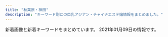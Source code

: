 ```yaml
---
title: "秋葉原・神田"
description: "キーワード別にの巨乳アジアン・チャイナエステ嬢情報をまとめました。"
---
```


新着画像と新着キーワードをまとめています。
2021年01月09日の情報です。

<DmmAffiliateIns />
<KeywordTable
  shops={
    [
    {
        "img_links": [
            "http://k-cocoro.co/images/girl_01.png",
            "http://k-cocoro.co/images/momo.jpg",
            "http://k-cocoro.co/images/tite-staff.png",
            "http://k-cocoro.co/images/news_top.jpg",
            "http://k-cocoro.co/images/remo.jpg",
            "http://k-cocoro.co/images/004.jpg",
            "http://k-cocoro.co/images/001.jpg",
            "http://k-cocoro.co/images/girlx_top.png",
            "http://k-cocoro.co/images/girl_top.png",
            "http://k-cocoro.co/images/grande.jpg",
            "http://k-cocoro.co/images/right_top.png",
            "http://k-cocoro.co/images/pagetop.png",
            "http://k-cocoro.co/images/yui.jpg",
            "http://k-cocoro.co/images/ss.jpg",
            "http://k-cocoro.co/images/s2.jpg",
            "http://k-cocoro.co/images/noimage.jpg",
            "http://k-cocoro.co/images/shishu_01.jpg",
            "http://k-cocoro.co/images/nei_01.png",
            "http://k-cocoro.co/images/girl_03.png",
            "http://k-cocoro.co/images/gg2.jpg",
            "http://k-cocoro.co/images/g3.jpg",
            "http://k-cocoro.co/images/shishu_03.jpg",
            "http://k-cocoro.co/images/tite-magazine.png",
            "http://k-cocoro.co/images/gg1.jpg",
            "http://k-cocoro.co/images/shishu_02.jpg",
            "http://k-cocoro.co/images/mail.png",
            "http://k-cocoro.co/images/yu.jpg",
            "http://k-cocoro.co/images/mya.jpg",
            "http://k-cocoro.co/images/nei_03.png",
            "http://k-cocoro.co/images/002.jpg",
            "http://k-cocoro.co/images/003.jpg",
            "http://k-cocoro.co/images/right_bottom.png"
        ],
        "name": "COCORO",
        "url": "http://k-cocoro.co/",
        "station": "JR\u795e\u7530\u99c5\u6771\u53e3",
        "keywords": {
            "E": 4,
            "G": 1,
            "D": 4
        }
    },
    {
        "url": "http://www.rave.masg.info/",
        "station": "JR\u79cb\u8449\u539f\u99c5\u662d\u548c\u901a\u308a\u53e3",
        "name": "RAVE \u30ec\u30a4\u30f4",
        "img_links": [
            "http://www.rave.masg.info/images/s4.jpg",
            "http://www.rave.masg.info/files/002.jpg",
            "http://www.rave.masg.info/files/003-03.jpg",
            "http://www.rave.masg.info/images/s1.jpg",
            "http://www.rave.masg.info/images/s5.jpg",
            "http://www.rave.masg.info/files/014.jpg",
            "http://www.rave.masg.info/files/002-03.jpg",
            "http://www.rave.masg.info/files/006.jpg",
            "http://www.rave.masg.info/images/shop/shop01.jpg",
            "http://www.rave.masg.info/files/008-02.jpg",
            "http://www.rave.masg.info/images/maga.jpg",
            "http://www.rave.masg.info/images/service.png",
            "http://www.rave.masg.info/files/010-03.jpg",
            "http://www.rave.masg.info/images/main_top.png",
            "http://www.rave.masg.info/files/003-02.jpg",
            "http://www.rave.masg.info/files/009.jpg",
            "http://www.rave.masg.info/images/xian.png",
            "http://www.rave.masg.info/files/006-02.jpg",
            "http://www.rave.masg.info/images/new1.png",
            "http://www.rave.masg.info/files/001-03.jpg",
            "http://www.rave.masg.info/files/010.jpg",
            "http://www.rave.masg.info/files/014-02.jpg",
            "http://www.rave.masg.info/files/006-03.jpg",
            "http://www.rave.masg.info/files/005-02.jpg",
            "http://www.rave.masg.info/images/zi_massage.png",
            "http://www.rave.masg.info/images/new3.png",
            "http://www.rave.masg.info/files/009-02.jpg",
            "http://www.rave.masg.info/files/008-03.jpg",
            "http://www.rave.masg.info/files/010-02.jpg",
            "http://www.rave.masg.info/images/pick.png",
            "http://www.rave.masg.info/files/001.jpg",
            "http://www.rave.masg.info/images/tel.png",
            "http://www.rave.masg.info/images/main_bottom.png",
            "http://www.rave.masg.info/files/005-03.jpg",
            "http://www.rave.masg.info/files/003.jpg",
            "http://www.rave.masg.info/images/zi_staff.png",
            "http://www.rave.masg.info/files/008.jpg",
            "http://www.rave.masg.info/files/002-02.jpg",
            "http://www.rave.masg.info/images/infotiao1.jpg",
            "http://www.rave.masg.info/files/009-03.jpg",
            "http://www.rave.masg.info/files/001-02.jpg",
            "http://www.rave.masg.info/images/shop/shop03.jpg",
            "http://www.rave.masg.info/images/shop/shop04.jpg",
            "http://www.rave.masg.info/images/shop/shop02.jpg",
            "http://www.rave.masg.info/images/s3.jpg",
            "http://www.rave.masg.info/files/005.jpg",
            "http://www.rave.masg.info/files/014-03.jpg",
            "http://www.rave.masg.info/images/s2.jpg"
        ],
        "keywords": {
            "F": 2,
            "90": 1,
            "88": 1,
            "87": 5,
            "D": 6,
            "G": 1,
            "86": 1,
            "89": 1
        }
    },
    {
        "img_links": [
            "http://yobisaki.work/_src/50545972/sign.png",
            "http://yobisaki.work/_src/50545991/navinavi_06.png",
            "http://yobisaki.work/_src/50546106/wechatimg177.jpg",
            "http://yobisaki.work/_src/50545979/wechatimg2726.jpg",
            "http://yobisaki.work/_src/50546031/linel3.png",
            "http://yobisaki.work/_src/50546061/linel5.png",
            "http://yobisaki.work/_src/50546047/wechatimg176.jpg",
            "http://yobisaki.work/_src/50546013/wechatimg2746.jpg",
            "http://yobisaki.work/_src/50546081/wechatimg14_20201210123124126.jpg",
            "http://yobisaki.work/_src/50545995/navinavi_02.png",
            "http://yobisaki.work/_src/50546045/linel4.png",
            "http://yobisaki.work/_src/50546086/3.jpg",
            "http://yobisaki.work/_src/50545984/line3.png",
            "http://yobisaki.work/_src/50546075/linel6.png",
            "http://yobisaki.work/_src/50546082/1.jpg",
            "http://yobisaki.work/_src/50545986/wechatimg177.jpg",
            "http://yobisaki.work/_src/50546084/2.jpg",
            "http://yobisaki.work/_src/50844435/wechatimg2727.jpg",
            "http://yobisaki.work/_src/50545980/line2.png",
            "http://yobisaki.work/_src/50546064/linel1.png",
            "http://yobisaki.work/_src/50545993/navinavi_01.png",
            "http://yobisaki.work/_src/50546010/linel2.png",
            "http://yobisaki.work/_src/50545977/wechatimg193.jpg",
            "http://yobisaki.work/_src/50545997/navinavi_03.png",
            "http://yobisaki.work/_src/50848054/wechatimg2746.jpg",
            "http://yobisaki.work/_src/50627870/sys.png",
            "http://yobisaki.work/_src/50546008/linel1.png",
            "http://yobisaki.work/_src/50546020/linel1.png",
            "http://yobisaki.work/_src/50546104/wechatimg193.jpg",
            "http://yobisaki.work/_src/50545987/navinavi_04.png",
            "http://yobisaki.work/_src/50546034/linel1.png",
            "http://yobisaki.work/_src/50546015/wechatimg2727.jpg",
            "http://yobisaki.work/_src/50545982/cam.jpg",
            "http://yobisaki.work/_src/50848055/wechatimg2796.jpg",
            "http://yobisaki.work/_src/50545989/navinavi_05.png",
            "http://yobisaki.work/_src/50546050/linel1.png",
            "http://yobisaki.work/_src/50545976/wechatimg176.jpg",
            "http://yobisaki.work/_src/50546079/wechatimg14_20201210123124126.jpg",
            "http://yobisaki.work/_src/50546088/4.jpg"
        ],
        "station": "JR\u795e\u7530\u99c5\u5357\u53e3",
        "name": "\u6307\u5148\u306e\u611b",
        "url": "http://yobisaki.work/",
        "keywords": {}
    },
    {
        "name": "\u8776",
        "station": "JR\u795e\u7530\u99c5\u897f\u53e3",
        "keywords": {
            "E": 6,
            "86": 8,
            "87": 6,
            "D": 10,
            "C": 22,
            "85": 2
        },
        "url": "http://chou-massage.work/",
        "img_links": [
            "http://chou-massage.work/img/sta4.jpg",
            "http://chou-massage.work/img/st3.jpg",
            "http://chou-massage.work/img/mo.png",
            "http://chou-massage.work/img/sta3.jpg",
            "http://chou-massage.work/sp/img/sta2.jpg",
            "http://chou-massage.work/img/fla-2.jpg",
            "http://chou-massage.work/img/st1.jpg",
            "http://chou-massage.work/sp/img/st2.jpg",
            "http://chou-massage.work/sp/img/acc.jpg",
            "http://chou-massage.work/img/sta2.jpg",
            "http://chou-massage.work/sp/img/botton.jpg",
            "http://chou-massage.work/img/st4.jpg",
            "http://chou-massage.work/img/nos.jpg",
            "http://chou-massage.work/sp/img/fla-3.jpg",
            "http://chou-massage.work/img/st2.jpg",
            "http://chou-massage.work/img/sta1.jpg",
            "http://chou-massage.work/sp/img/st3.jpg",
            "http://chou-massage.work/sp/img/sta1.jpg",
            "http://chou-massage.work/img/fla-1.jpg",
            "http://chou-massage.work/sp/img/mo.png",
            "http://chou-massage.work/sp/img/sta4.jpg",
            "http://chou-massage.work/sp/img/fla-1.jpg",
            "http://chou-massage.work/img/botton.jpg",
            "http://chou-massage.work/sp/img/nos.jpg",
            "http://chou-massage.work/img/acc.jpg",
            "http://chou-massage.work/sp/img/st4.jpg",
            "http://chou-massage.work/sp/img/st1.jpg",
            "http://chou-massage.work/img/fla-3.jpg",
            "http://chou-massage.work/sp/img/sta3.jpg",
            "http://chou-massage.work/sp/img/fla-2.jpg"
        ]
    },
    {
        "url": "http://rakuen.weblog.tc/",
        "station": "JR\u79cb\u8449\u539f\u99c5\u662d\u548c\u901a\u308a\u53e3",
        "name": "\u697d\u5712",
        "keywords": {
            "D": 3,
            "85": 2,
            "86": 2,
            "87": 1,
            "E": 2,
            "90": 1
        },
        "img_links": [
            "http://rakuen.weblog.tc/2/uploadimg/1604372331.jpg",
            "http://rakuen.weblog.tc/2/uploadimg/1607661251.jpg",
            "http://rakuen.weblog.tc/2/uploadimg/1587527512.jpg",
            "http://rakuen.weblog.tc/s1.png",
            "http://rakuen.weblog.tc/head.jpg",
            "http://rakuen.weblog.tc/2/uploadimg/1587527299.jpg",
            "http://rakuen.weblog.tc/sys1.jpg",
            "http://rakuen.weblog.tc/news.jpg",
            "http://rakuen.weblog.tc/int1.png",
            "http://rakuen.weblog.tc/sys2.jpg",
            "http://rakuen.weblog.tc/2/uploadimg/1591787978.jpg",
            "http://rakuen.weblog.tc/2/uploadimg/1608816747.jpg",
            "http://rakuen.weblog.tc/2/uploadimg/1597806778.jpg",
            "http://rakuen.weblog.tc/staff_t.jpg"
        ]
    },
    {
        "name": "\u30d3\u30fc\u30c1\u306e\u85ab",
        "img_links": [
            "https://kanda-massage.com/images_staff/191/111612091561.jpg",
            "https://kanda-massage.com/images_staff/167/101810131159.jpg",
            "https://kanda-massage.com/images/bnr_160_45.png",
            "https://kanda-massage.com/images/btn_magazine.png",
            "https://kanda-massage.com/images_staff/182/101020584790.jpg",
            "https://kanda-massage.com/images_topics/images/pareogirl1.png",
            "https://kanda-massage.com/images_staff/174/09141719557.jpg",
            "https://kanda-massage.com/images/info_txt.png",
            "https://kanda-massage.com/images_topics/images/gal.png",
            "https://kanda-massage.com/images_staff/194/12181019056.jpg",
            "https://kanda-massage.com/images/bnr_88_31.png",
            "https://kanda-massage.com/images_staff/190/101520025592.jpg",
            "https://kanda-massage.com/images/no_image.jpg",
            "https://kanda-massage.com/images_topics/images/1gal.png",
            "https://kanda-massage.com/images/icon_new.png",
            "https://kanda-massage.com/images/img_header.png",
            "https://kanda-massage.com/images/corona.jpg",
            "https://kanda-massage.com/images_banner/11111638218.jpg",
            "https://kanda-massage.com/images_banner/111713262692.jpg",
            "https://kanda-massage.com/images_staff/188/11171243367.jpg",
            "https://kanda-massage.com/images_topics/images/12gal.png",
            "https://kanda-massage.com/images/bnr_468_60.png",
            "https://kanda-massage.com/images_staff/184/113019080934.jpg",
            "https://kanda-massage.com/images_staff/181/091417192853.jpg",
            "https://kanda-massage.com/images_staff/182/101020585487.jpg",
            "https://kanda-massage.com/images_banner/111517235762.jpg",
            "https://kanda-massage.com/images_staff/174/091416423686.jpg",
            "https://kanda-massage.com/images/koko_468x60.png",
            "https://kanda-massage.com/images_staff/175/111615335228.jpg",
            "https://kanda-massage.com/images/img_concept_01.png",
            "https://kanda-massage.com/images/vis_castframe_02.png",
            "https://kanda-massage.com/images/bnr_200_40.png",
            "https://kanda-massage.com/images_staff/183/091910451054.jpg",
            "https://kanda-massage.com/images/btn_back.png",
            "https://kanda-massage.com/images/footer_mobile.png",
            "https://kanda-massage.com/images_banner/112217520437.jpg",
            "https://kanda-massage.com/images/btn_next.png",
            "https://kanda-massage.com/images/new_girl.png",
            "https://kanda-massage.com/images_staff/193/112917122759.jpg",
            "https://kanda-massage.com/images_banner/111517152351.jpg"
        ],
        "url": "https://kanda-massage.com/",
        "keywords": {
            "84": 2,
            "C": 4,
            "D": 3,
            "83": 2,
            "E": 2,
            "86": 2,
            "88": 1,
            "F": 3,
            "85": 3,
            "87": 2
        },
        "station": "JR\u795e\u7530\u99c5\u6771\u53e3"
    },
    {
        "img_links": [
            "http://yume-massage.info/img/head2.jpg",
            "http://yume-massage.info/sp/img/p-6.jpg",
            "http://yume-massage.info/img/nos.jpg",
            "http://yume-massage.info/img/st06.jpg",
            "http://yume-massage.info/img/st8.jpg",
            "http://yume-massage.info/sp/img/t-t.jpg",
            "http://yume-massage.info/img/sta9.jpg",
            "http://yume-massage.info/img/st3.jpg",
            "http://yume-massage.info/img/st10.jpg",
            "http://yume-massage.info/sp/img/t-a.jpg",
            "http://yume-massage.info/img/s1.jpg",
            "http://yume-massage.info/img/st1.jpg",
            "http://yume-massage.info/sp/img/add.jpg",
            "http://yume-massage.info/img/s4.jpg",
            "http://yume-massage.info/sp/img/s1.jpg",
            "http://yume-massage.info/img/sta7.jpg",
            "http://yume-massage.info/img/head.jpg",
            "http://yume-massage.info/img/r9.jpg",
            "http://yume-massage.info/img/s6.jpg",
            "http://yume-massage.info/sp/img/tel.jpg",
            "http://yume-massage.info/img/st9.jpg",
            "http://yume-massage.info/img/st5.jpg",
            "http://yume-massage.info/sp/img/s4.jpg",
            "http://yume-massage.info/img/xmas.png",
            "http://yume-massage.info/sp/img/t-s.jpg",
            "http://yume-massage.info/img/sta1.jpg",
            "http://yume-massage.info/img/kan.jpg",
            "http://yume-massage.info/sp/img/tit.jpg",
            "http://yume-massage.info/sp/img/kan.jpg",
            "http://yume-massage.info/sp/img/s7.jpg",
            "http://yume-massage.info/img/s7.jpg",
            "http://yume-massage.info/sp/img/info.jpg",
            "http://yume-massage.info/img/st4.jpg",
            "http://yume-massage.info/sp/img/p-10.jpg",
            "http://yume-massage.info/img/st7.jpg",
            "http://yume-massage.info/sp/img/botton.jpg",
            "http://yume-massage.info/img/st2.jpg",
            "http://yume-massage.info/sp/img/s9.jpg",
            "http://yume-massage.info/img/sta6.jpg",
            "http://yume-massage.info/sp/img/t-o.jpg",
            "http://yume-massage.info/sp/img/time.jpg",
            "http://yume-massage.info/sp/img/add2.jpg",
            "http://yume-massage.info/img/st6.jpg",
            "http://yume-massage.info/sp/img/s10.jpg",
            "http://yume-massage.info/img/botton.jpg",
            "http://yume-massage.info/sp/img/cam.jpg",
            "http://yume-massage.info/img/mo.png",
            "http://yume-massage.info/img/s8.jpg",
            "http://yume-massage.info/sp/img/pic.jpg",
            "http://yume-massage.info/sp/img/p-9.jpg",
            "http://yume-massage.info/sp/img/s6.jpg",
            "http://yume-massage.info/img/sta4.jpg",
            "http://yume-massage.info/sp/img/t-r.jpg",
            "http://yume-massage.info/img/s10.jpg",
            "http://yume-massage.info/sp/img/s8.jpg",
            "http://yume-massage.info/sp/img/pc.jpg",
            "http://yume-massage.info/img/sta8.jpg",
            "http://yume-massage.info/sp/img/sys.jpg",
            "http://yume-massage.info/img/s9.jpg",
            "http://yume-massage.info/img/sta10.jpg"
        ],
        "keywords": {
            "D": 7,
            "87": 6,
            "84": 3,
            "C": 20,
            "88": 3,
            "86": 3,
            "85": 2,
            "E": 7
        },
        "url": "http://yume-massage.info/",
        "station": "\u6d45\u8349\u6a4b\u99c5",
        "name": "\u5922"
    },
    {
        "url": "http://yuri.es-relax.info/",
        "station": "JR\u795e\u7530\u99c5\u6771\u53e3",
        "name": "\u767e\u5408",
        "img_links": [
            "http://yuri.es-relax.info/images/nana1.jpg",
            "http://yuri.es-relax.info/images/sayuri1.jpg",
            "http://yuri.es-relax.info/images/yuyu1.jpg",
            "http://yuri.es-relax.info/gals/yuki1.jpg",
            "http://yuri.es-relax.info/gals/riri1.jpg",
            "http://yuri.es-relax.info/images/nao1.jpg",
            "http://yuri.es-relax.info/images/info5.jpg",
            "http://yuri.es-relax.info/images/hana1.jpg",
            "http://yuri.es-relax.info/images/info3.png",
            "http://yuri.es-relax.info/gals/mimi1.jpg",
            "http://yuri.es-relax.info/images/bg_header.jpg"
        ],
        "keywords": {
            "D": 12,
            "88": 2,
            "86": 14
        }
    },
    {
        "keywords": {
            "87": 6,
            "85": 5,
            "F": 1,
            "D": 21,
            "C": 2,
            "\u4e73": 1,
            "84": 2,
            "90": 1,
            "86": 13,
            "E": 5,
            "88": 2
        },
        "name": "\u604b\u306e\u82b1",
        "img_links": [
            "http://kaede.tyo.cm/images/top.png",
            "http://kaede.tyo.cm/images/s_staff.jpg",
            "http://kaede.tyo.cm/photos/sites/15/2018/04/2018042103445537.jpg",
            "http://kaede.tyo.cm/images/n3.png",
            "http://kaede.tyo.cm/photos/sites/15/2018/12/2018122811325315.jpg",
            "http://kaede.tyo.cm/images/mobile.png",
            "http://kaede.tyo.cm/images/room1.jpg",
            "http://kaede.tyo.cm/images/room4.jpg",
            "http://kaede.tyo.cm/photos/sites/15/2017/05/1.jpg",
            "http://kaede.tyo.cm/photos/sites/15/2018/06/2018060802410544.jpg",
            "http://kaede.tyo.cm/photos/sites/15/2018/07/2018071202180120.jpg",
            "http://kaede.tyo.cm/photos/sites/15/2018/01/2018013009203349.jpg",
            "http://kaede.tyo.cm/photos/sites/15/2019/09/2019092410360674.jpg",
            "http://kaede.tyo.cm/photos/sites/15/2017/04/03.jpg",
            "http://kaede.tyo.cm/photos/sites/15/2019/07/2019072310543855.jpg",
            "http://kaede.tyo.cm/photos/sites/15/2018/03/2018031401333199.jpg",
            "http://kaede.tyo.cm/photos/sites/15/2018/09/2018090301232862.jpg",
            "http://kaede.tyo.cm/images/s_news.png",
            "http://kaede.tyo.cm/photos/sites/15/2017/05/10.jpg",
            "http://kaede.tyo.cm/photos/sites/15/2018/03/2018032208244424.jpg",
            "http://kaede.tyo.cm/photos/sites/15/2017/12/2017121802123582.jpg",
            "http://kaede.tyo.cm/images/s3.png",
            "http://kaede.tyo.cm/images/room3.jpg",
            "http://kaede.tyo.cm/photos/sites/15/2019/07/2019072218445895.jpg",
            "http://kaede.tyo.cm/photos/sites/15/2017/04/st4.jpg",
            "http://kaede.tyo.cm/images/room2.jpg",
            "http://kaede.tyo.cm/photos/sites/15/2018/09/2018092310253191.jpg",
            "http://kaede.tyo.cm/photos/sites/15/2019/08/201908031036100.jpg",
            "http://kaede.tyo.cm/photos/sites/15/2019/05/2019051510502494.jpg",
            "http://kaede.tyo.cm/photos/sites/15/2018/12/2018122510562151.jpg",
            "http://kaede.tyo.cm/photos/sites/15/2017/03/298510852981895493.jpg",
            "http://kaede.tyo.cm/photos/sites/15/2018/10/2018101210462259.jpg",
            "http://kaede.tyo.cm/photos/sites/15/2017/05/05.jpg",
            "http://kaede.tyo.cm/photos/sites/15/2017/04/8.jpg",
            "http://kaede.tyo.cm/images/n1.jpg",
            "http://kaede.tyo.cm/photos/sites/15/2017/11/2017112902394723.jpg",
            "http://kaede.tyo.cm/images/s1.png",
            "http://kaede.tyo.cm/photos/sites/15/2018/05/2018052602053211.jpg",
            "http://kaede.tyo.cm/photos/sites/15/2018/12/2018122510575438.jpg",
            "http://kaede.tyo.cm/photos/sites/15/2019/08/201908021145272.jpg",
            "http://kaede.tyo.cm/photos/sites/15/2020/03/2020031613344696.jpg",
            "http://kaede.tyo.cm/photos/sites/15/2019/11/2019110102312566.jpg",
            "http://kaede.tyo.cm/photos/sites/15/2018/12/2018122110282270.jpg",
            "http://kaede.tyo.cm/photos/sites/15/2020/08/2020081913203996.jpg",
            "http://kaede.tyo.cm/photos/sites/15/2019/01/2019012110352218.jpg",
            "http://kaede.tyo.cm/photos/sites/15/2018/07/2018070602462928.jpg",
            "http://kaede.tyo.cm/images/s_pick.png",
            "http://kaede.tyo.cm/photos/sites/15/2017/07/\u5fae\u4fe1\u56fe\u7247_20170731133036.jpg",
            "http://kaede.tyo.cm/photos/sites/15/2019/11/2019110102312976.jpg",
            "http://kaede.tyo.cm/photos/sites/15/2018/07/201807050359241.jpg"
        ],
        "url": "http://kaede.tyo.cm/",
        "station": "JR\u795e\u7530\u99c5\u6771\u53e3"
    },
    {
        "station": "JR\u795e\u7530\u99c5\u5317\u53e3",
        "name": "\u5eb7\u697d\u5712",
        "url": "https://www.a-side.com/k-kourakuen/",
        "keywords": {
            "86": 14,
            "88": 15,
            "\u4e73": 9,
            "E": 23,
            "G": 1,
            "F": 3,
            "83": 6,
            "C": 17,
            "H": 2,
            "89": 7,
            "90": 7,
            "96": 2,
            "D": 44,
            "85": 22,
            "\u80f8": 3,
            "95": 1,
            "\u304a\u3063\u3071\u3044": 1,
            "\u30bb\u30af\u30b7\u30fc": 1,
            "84": 9,
            "\u5de8\u4e73": 8,
            "87": 21
        },
        "img_links": [
            "https://img.a-side.com/photo/koko/34512/image.jpg",
            "https://static.a-side.com/photo/shop/22173/list.jpg",
            "https://img.a-side.com/photo/premium/20201218/12823_01_top1.jpg",
            "https://static.a-side.com/photo/shop/25495/list.jpg",
            "https://img.a-side.com/photo/digicame/20201228/15122_02.jpg",
            "https://img.a-side.com/photo/premium/20210101/27898_01_top1.jpg",
            "https://static.a-side.com/photo/shop/29848/list.jpg",
            "https://img.a-side.com/photo/premium/20190307/14648_01_02_s.jpg",
            "https://static.a-side.com/photo/shop/19750/list.jpg",
            "https://img.a-side.com/photo/digicame/20210101/12823_02.jpg",
            "https://img.a-side.com/photo/koko/34987/image.jpg",
            "https://www.a-side.com/include/img/shop/button_official_s.png",
            "https://img.a-side.com/photo/koko/14648/massage/1.jpg",
            "https://img.a-side.com/photo/koko/22696/image.jpg",
            "https://www.a-side.com/k-kourakuen/images/massage/photo04.jpg",
            "https://static.a-side.com/photo/shop/26502/list.jpg",
            "https://img.a-side.com/photo/digicame/20201211/32833_03.jpg",
            "https://static.a-side.com/photo/shop/34965/list.jpg",
            "https://static.a-side.com/photo/shop/19803/list.jpg",
            "https://img.a-side.com/photo/premium/20201225/27898_02_top1.jpg",
            "https://static.a-side.com/photo/shop/26192/list.jpg",
            "https://img.a-side.com/photo/koko/16032/thumb.jpg",
            "https://img.a-side.com/photo/digicame/20210101/25785_02.jpg",
            "https://img.a-side.com/photo/koko/14648/shop/4.jpg",
            "https://img.a-side.com/photo/premium/20201222/34449_01_top1.jpg",
            "https://img.a-side.com/photo/digicame/20201223/14648_01.jpg",
            "https://static.a-side.com/photo/shop/23877/list.jpg",
            "https://static.a-side.com/photo/shop/31363/list.jpg",
            "https://static.a-side.com/photo/shop/33585/list.jpg",
            "https://static.a-side.com/photo/shop/20165/list.jpg",
            "https://static.a-side.com/photo/shop/34071/list.jpg",
            "https://img.a-side.com/photo/koko/22504/image.jpg",
            "https://img.a-side.com/photo/digicame/20201222/25875_02.jpg",
            "https://img.a-side.com/photo/premium/20201225/33649_01_top1.jpg",
            "https://static.a-side.com/photo/shop/12568/list.jpg",
            "https://www.a-side.com/include/img/area_each/icon_koko.png",
            "https://static.a-side.com/photo/shop/18324/list.jpg",
            "https://img.a-side.com/photo/digicame/20201214/32458_01.jpg",
            "https://static.a-side.com/photo/shop/32607/list.jpg",
            "https://static.a-side.com/photo/shop/31399/list.jpg",
            "https://img.a-side.com/photo/premium/20180601/14648_01_02_s.jpg",
            "https://img.a-side.com/photo/premium/20210104/34987_01_top1.jpg",
            "https://img.a-side.com/photo/weekly/20201218/bn.jpg",
            "https://img.a-side.com/photo/premium/20201223/16032_01_top1.jpg",
            "https://static.a-side.com/photo/shop/32924/list.jpg",
            "https://static.a-side.com/photo/shop/21054/list.jpg",
            "https://static.a-side.com/photo/shop/33321/list.jpg",
            "https://static.a-side.com/photo/shop/31406/list.jpg",
            "https://img.a-side.com/photo/premium/20210105/34987_01_top1.jpg",
            "https://img.a-side.com/photo/premium/20210106/18452_01_top1.jpg",
            "https://img.a-side.com/photo/weekly/20201211/bn.jpg",
            "https://static.a-side.com/photo/shop/22601/list.jpg",
            "https://static.a-side.com/photo/shop/34512/list.jpg",
            "https://static.a-side.com/photo/shop/18247/list.jpg",
            "https://static.a-side.com/photo/shop/21762/list.jpg",
            "https://static.a-side.com/photo/shop/19987/list.jpg",
            "https://img.a-side.com/photo/premium/20201224/33649_01_top1.jpg",
            "https://static.a-side.com/photo/shop/16482/list.jpg",
            "https://static.a-side.com/photo/shop/34764/list.jpg",
            "https://static.a-side.com/photo/shop/22047/list.jpg",
            "https://static.a-side.com/photo/shop/20975/list.jpg",
            "https://img.a-side.com/photo/question/20201221/sp.jpg",
            "https://img.a-side.com/photo/premium/20190305/14648_01_01_s.jpg",
            "https://img.a-side.com/photo/premium/20201224/16032_01_top1.jpg",
            "https://static.a-side.com/photo/shop/33606/list.jpg",
            "https://static.a-side.com/photo/shop/24265/list.jpg",
            "https://img.a-side.com/photo/question/20201221/bn.jpg",
            "https://www.a-side.com/k-kourakuen/images/top_notice.jpg",
            "https://static.a-side.com/photo/shop/31593/list.jpg",
            "https://static.a-side.com/photo/shop/22869/list.jpg",
            "https://img.a-side.com/photo/koko/25675/image.jpg",
            "https://static.a-side.com/photo/shop/30069/list.jpg",
            "https://img.a-side.com/photo/premium/20201231/33649_01_sp.jpg",
            "https://img.a-side.com/photo/premium/20210101/27898_02_top1.jpg",
            "https://static.a-side.com/photo/shop/30305/list.jpg",
            "https://img.a-side.com/photo/digicame/20210105/34276_03.jpg",
            "https://www.a-side.com/k-kourakuen/images/info/photo02.jpg",
            "https://img.a-side.com/photo/digicame/20201228/19987_02.jpg",
            "https://static.a-side.com/photo/shop/20342/list.jpg",
            "https://img.a-side.com/photo/premium/20210104/34140_01_top1.jpg",
            "https://static.a-side.com/photo/shop/31813/list.jpg",
            "https://static.a-side.com/photo/shop/21540/list.jpg",
            "https://static.a-side.com/photo/shop/27698/list.jpg",
            "https://img.a-side.com/photo/premium/20201231/33649_01_top1.jpg",
            "https://static.a-side.com/photo/shop/31018/list.jpg",
            "https://static.a-side.com/photo/shop/29730/list.jpg",
            "https://img.a-side.com/photo/premium/20210105/34965_01_top1.jpg",
            "https://static.a-side.com/photo/shop/33272/list.jpg",
            "https://img.a-side.com/photo/koko/24050/image.jpg",
            "https://img.a-side.com/photo/digicame/20210101/20991_01.jpg",
            "https://static.a-side.com/photo/shop/28058/list.jpg",
            "https://img.a-side.com/photo/koko/14648/route/4.jpg",
            "https://static.a-side.com/photo/shop/29890/list.jpg",
            "https://img.a-side.com/photo/premium/20190307/14648_01_07_s.jpg",
            "https://static.a-side.com/photo/shop/21985/list.jpg",
            "https://static.a-side.com/photo/shop/29395/list.jpg",
            "https://img.a-side.com/photo/premium/20180601/14648_01_05_s.jpg",
            "https://static.a-side.com/photo/shop/34987/list.jpg",
            "https://static.a-side.com/photo/shop/35018/list.jpg",
            "https://img.a-side.com/photo/premium/20190307/14648_01_04_s.jpg",
            "https://img.a-side.com/photo/premium/20201229/30040_01_top1.jpg",
            "https://img.a-side.com/photo/premium/20201224/33456_01_top1.jpg",
            "https://static.a-side.com/photo/shop/21913/list.jpg",
            "https://img.a-side.com/photo/premium/20201222/20991_01_top1.jpg",
            "https://static.a-side.com/photo/shop/32614/list.jpg",
            "https://static.a-side.com/photo/shop/30704/list.jpg",
            "https://static.a-side.com/photo/shop/10346/list.jpg",
            "https://static.a-side.com/photo/shop/19068/list.jpg",
            "https://img.a-side.com/photo/koko/31813/image.jpg",
            "https://static.a-side.com/photo/shop/20686/list.jpg",
            "https://img.a-side.com/photo/koko/25875/image.jpg",
            "https://img.a-side.com/photo/premium/20190305/14648_01_sp.jpg",
            "https://img.a-side.com/photo/digicame/20201223/15122_03.jpg",
            "https://static.a-side.com/photo/shop/34343/list.jpg",
            "https://img.a-side.com/photo/weekly/20210108/bn.jpg",
            "https://img.a-side.com/photo/koko/14648/image.jpg",
            "https://static.a-side.com/photo/shop/20251/list.jpg",
            "https://img.a-side.com/photo/koko/33490/image.jpg",
            "https://static.a-side.com/photo/shop/26456/list.jpg",
            "https://img.a-side.com/photo/koko/26547/image.jpg",
            "https://img.a-side.com/photo/premium/20190308/14648_01_05_s.jpg",
            "https://img.a-side.com/photo/premium/20190307/14648_01_08_s.jpg",
            "https://static.a-side.com/photo/shop/34140/list.jpg",
            "https://static.a-side.com/photo/shop/25026/list.jpg",
            "https://img.a-side.com/photo/premium/20201229/16032_01_top1.jpg",
            "https://static.a-side.com/photo/shop/33708/list.jpg",
            "https://www.a-side.com/k-kourakuen/staff/mimi/index.jpg",
            "https://static.a-side.com/photo/shop/27348/list.jpg",
            "https://static.a-side.com/photo/shop/35020/list.jpg",
            "https://www.a-side.com/k-kourakuen/images/massage/photo02.jpg",
            "https://static.a-side.com/photo/shop/33849/list.jpg",
            "https://img.a-side.com/photo/premium/20190307/14648_01_03_s.jpg",
            "https://static.a-side.com/photo/shop/25236/list.jpg",
            "https://img.a-side.com/photo/premium/20190308/14648_01_07_s.jpg",
            "https://img.a-side.com/photo/koko/14648/massage/4.jpg",
            "https://static.a-side.com/photo/shop/35170/list.jpg",
            "https://img.a-side.com/photo/premium/20190308/14648_01_sp.jpg",
            "https://img.a-side.com/photo/koko/14648/shop/2.jpg",
            "https://static.a-side.com/photo/shop/30371/list.jpg",
            "https://img.a-side.com/photo/digicame/20201210/30113_02.jpg",
            "https://img.a-side.com/photo/digicame/20210107/31387_01.jpg",
            "https://static.a-side.com/photo/shop/33377/list.jpg",
            "https://static.a-side.com/photo/shop/18614/list.jpg",
            "https://static.a-side.com/photo/shop/27501/list.jpg",
            "https://static.a-side.com/photo/shop/33456/list.jpg",
            "https://static.a-side.com/photo/shop/24050/list.jpg",
            "https://static.a-side.com/photo/shop/24528/list.jpg",
            "https://static.a-side.com/photo/shop/28456/list.jpg",
            "https://img.a-side.com/photo/digicame/20210101/28058_04.jpg",
            "https://www.a-side.com/include/img/place_ad/place_ad.png",
            "https://static.a-side.com/photo/shop/31411/list.jpg",
            "https://static.a-side.com/photo/shop/16078/list.jpg",
            "https://img.a-side.com/photo/koko/14648/route/2.jpg",
            "https://img.a-side.com/photo/digicame/20201228/31399_02.jpg",
            "https://img.a-side.com/photo/koko/26192/image.jpg",
            "https://img.a-side.com/photo/digicame/20210104/22728_04.jpg",
            "https://img.a-side.com/photo/weekly/20201225/bn.jpg",
            "https://img.a-side.com/photo/premium/20190307/14648_01_05_s.jpg",
            "https://img.a-side.com/photo/koko/14648/shop/3.jpg",
            "https://static.a-side.com/photo/shop/25875/list.jpg",
            "https://static.a-side.com/photo/shop/28789/list.jpg",
            "https://img.a-side.com/photo/koko/14648/girls_p/3.jpg",
            "https://static.a-side.com/photo/shop/24663/list.jpg",
            "https://img.a-side.com/photo/digicame/20210108/31406_03.jpg",
            "https://static.a-side.com/photo/shop/30429/list.jpg",
            "https://img.a-side.com/photo/koko/29655/image.jpg",
            "https://static.a-side.com/photo/shop/11708/list.jpg",
            "https://img.a-side.com/photo/koko/24600/image.jpg",
            "https://www.a-side.com/k-kourakuen/staff/moe/01.jpg",
            "https://img.a-side.com/photo/premium/20190308/14648_01_01_s.jpg",
            "https://img.a-side.com/photo/premium/20180601/14648_01_03_s.jpg",
            "https://static.a-side.com/photo/shop/27898/list.jpg",
            "https://static.a-side.com/photo/shop/27516/list.jpg",
            "https://img.a-side.com/photo/premium/20201214/34140_01_top1.jpg",
            "https://www.a-side.com/k-kourakuen/images/covergirl.jpg",
            "https://www.a-side.com/k-kourakuen/staff/haru/index.jpg",
            "https://static.a-side.com/photo/shop/32006/list.jpg",
            "https://static.a-side.com/photo/shop/31390/list.jpg",
            "https://img.a-side.com/photo/premium/20190305/14648_01_06_s.jpg",
            "https://img.a-side.com/photo/digicame/20210101/31406_01.jpg",
            "https://static.a-side.com/photo/shop/27777/list.jpg",
            "https://static.a-side.com/photo/shop/27398/list.jpg",
            "https://static.a-side.com/photo/shop/34660/list.jpg",
            "https://static.a-side.com/photo/shop/33789/list.jpg",
            "https://static.a-side.com/photo/shop/19746/list.jpg",
            "https://img.a-side.com/photo/premium/20201215/34449_01_top1.jpg",
            "https://img.a-side.com/photo/premium/20201221/33649_01_top1.jpg",
            "https://img.a-side.com/photo/koko/22918/image.jpg",
            "https://img.a-side.com/photo/premium/20180601/14648_01_08_s.jpg",
            "https://img.a-side.com/photo/koko/16032/image.jpg",
            "https://static.a-side.com/photo/shop/33637/list.jpg",
            "https://static.a-side.com/photo/shop/35132/list.jpg",
            "https://static.a-side.com/photo/shop/33915/list.jpg",
            "https://static.a-side.com/photo/shop/29606/list.jpg",
            "https://static.a-side.com/photo/shop/22918/list.jpg",
            "https://www.a-side.com/include/img/top/button_twitter.png",
            "https://img.a-side.com/photo/premium/20201230/18452_01_top1.jpg",
            "https://static.a-side.com/photo/shop/25065/list.jpg",
            "https://img.a-side.com/photo/premium/20201210/34449_01_top1.jpg",
            "https://static.a-side.com/photo/shop/31534/list.jpg",
            "https://static.a-side.com/photo/shop/21136/list.jpg",
            "https://static.a-side.com/photo/shop/31175/list.jpg",
            "https://static.a-side.com/photo/shop/34907/list.jpg",
            "https://static.a-side.com/photo/shop/33592/list.jpg",
            "https://static.a-side.com/photo/shop/26130/list.jpg",
            "https://img.a-side.com/photo/premium/20170926/14648_01_01_s.jpg",
            "https://static.a-side.com/photo/shop/16272/list.jpg",
            "https://img.a-side.com/photo/koko/33456/image.jpg",
            "https://static.a-side.com/photo/shop/33406/list.jpg",
            "https://img.a-side.com/photo/premium/20170926/14648_01_03_s.jpg",
            "https://img.a-side.com/photo/koko/16272/image.jpg",
            "https://static.a-side.com/photo/shop/25398/list.jpg",
            "https://img.a-side.com/photo/koko/22107/image.jpg",
            "https://img.a-side.com/photo/premium/20210108/33456_01_top1.jpg",
            "https://static.a-side.com/photo/shop/33529/list.jpg",
            "https://static.a-side.com/photo/shop/34449/list.jpg",
            "https://img.a-side.com/photo/koko/18614/image.jpg",
            "https://img.a-side.com/photo/premium/20190305/14648_01_04_s.jpg",
            "https://static.a-side.com/photo/shop/16032/list.jpg",
            "https://img.a-side.com/photo/koko/34669/image.jpg",
            "https://static.a-side.com/photo/shop/27473/list.jpg",
            "https://static.a-side.com/photo/shop/22696/list.jpg",
            "https://img.a-side.com/photo/premium/20180601/14648_01_04_s.jpg",
            "https://img.a-side.com/photo/koko/31363/image.jpg",
            "https://img.a-side.com/photo/koko/14648/girls_p/2.jpg",
            "https://img.a-side.com/photo/koko/20335/image.jpg",
            "https://img.a-side.com/photo/koko/33592/image.jpg",
            "https://static.a-side.com/photo/shop/24920/list.jpg",
            "https://img.a-side.com/photo/premium/20201216/18614_01_top1.jpg",
            "https://static.a-side.com/photo/shop/25019/list.jpg",
            "https://img.a-side.com/photo/koko/34449/image.jpg",
            "https://img.a-side.com/photo/premium/20180601/14648_01_sp.jpg",
            "https://img.a-side.com/photo/premium/20201228/34965_01_top1.jpg",
            "https://static.a-side.com/photo/shop/26547/list.jpg",
            "https://static.a-side.com/photo/shop/21196/list.jpg",
            "https://img.a-side.com/photo/premium/20190305/14648_01_03_s.jpg",
            "https://img.a-side.com/photo/koko/32924/image.jpg",
            "https://img.a-side.com/photo/koko/14648/massage/2.jpg",
            "https://img.a-side.com/photo/weekly/20210101/bn.jpg",
            "https://img.a-side.com/photo/weekly/20210108/index.jpg",
            "https://img.a-side.com/photo/premium/20201223/33649_01_top1.jpg",
            "https://img.a-side.com/photo/premium/20170926/14648_01_06_s.jpg",
            "https://img.a-side.com/photo/premium/20201211/32924_01_top1.jpg",
            "https://www.a-side.com/k-kourakuen/images/coupon/presented.png",
            "https://img.a-side.com/photo/premium/20201228/34965_01_sp.jpg",
            "https://static.a-side.com/photo/shop/31391/list.jpg",
            "https://static.a-side.com/photo/shop/26274/list.jpg",
            "https://static.a-side.com/photo/shop/33649/list.jpg",
            "https://static.a-side.com/photo/shop/25429/list.jpg",
            "https://img.a-side.com/photo/premium/20201223/31363_01_top1.jpg",
            "https://img.a-side.com/photo/koko/30113/image.jpg",
            "https://www.a-side.com/include/img/premium/dummy.png",
            "https://static.a-side.com/photo/shop/14648/list.jpg",
            "https://img.a-side.com/photo/premium/20170926/14648_01_08_s.jpg",
            "https://static.a-side.com/photo/shop/34961/list.jpg",
            "https://static.a-side.com/photo/shop/32833/list.jpg",
            "https://static.a-side.com/photo/shop/15122/list.jpg",
            "https://img.a-side.com/photo/premium/20201214/18614_01_top1.jpg",
            "https://img.a-side.com/photo/koko/31175/image.jpg",
            "https://img.a-side.com/photo/premium/20201230/18452_01_sp.jpg",
            "https://static.a-side.com/photo/shop/28305/list.jpg",
            "https://static.a-side.com/photo/shop/30113/list.jpg",
            "https://www.a-side.com/k-kourakuen/staff/emi/index.jpg",
            "https://www.a-side.com/k-kourakuen/staff/mimi/01.jpg",
            "https://static.a-side.com/photo/shop/30051/list.jpg",
            "https://static.a-side.com/photo/shop/27630/list.jpg",
            "https://img.a-side.com/photo/digicame/20201228/26274_02.jpg",
            "https://www.a-side.com/k-kourakuen/images/massage/photo01.jpg",
            "https://static.a-side.com/photo/shop/20875/list.jpg",
            "https://img.a-side.com/photo/premium/20180601/14648_01_01_s.jpg",
            "https://static.a-side.com/photo/shop/12836/list.jpg",
            "https://static.a-side.com/photo/shop/17252/list.jpg",
            "https://static.a-side.com/photo/shop/33540/list.jpg",
            "https://img.a-side.com/photo/koko/26035/image.jpg",
            "https://static.a-side.com/photo/shop/29655/list.jpg",
            "https://img.a-side.com/photo/premium/20190305/14648_01_02_s.jpg",
            "https://img.a-side.com/photo/digicame/20201217/28058_04.jpg",
            "https://img.a-side.com/photo/premium/20201229/30040_01_sp.jpg",
            "https://www.a-side.com/include/img/shop/button_official.png",
            "https://img.a-side.com/photo/koko/14648/girls/1.jpg",
            "https://www.a-side.com/k-kourakuen/images/coupon/info.png",
            "https://img.a-side.com/photo/digicame/20201225/34669_01.jpg",
            "https://img.a-side.com/photo/koko/20975/image.jpg",
            "https://img.a-side.com/photo/premium/20190307/14648_01_01_s.jpg",
            "https://img.a-side.com/photo/premium/20201229/16032_01_sp.jpg",
            "https://img.a-side.com/photo/koko/34140/image.jpg",
            "https://img.a-side.com/photo/koko/14648/route/3.jpg",
            "https://img.a-side.com/photo/koko/30901/image.jpg",
            "https://img.a-side.com/photo/premium/20210104/34987_01_top2.jpg",
            "https://static.a-side.com/photo/shop/18452/list.jpg",
            "https://static.a-side.com/photo/shop/25598/list.jpg",
            "https://static.a-side.com/photo/shop/33020/list.jpg",
            "https://img.a-side.com/photo/digicame/20201224/19068_03.jpg",
            "https://img.a-side.com/photo/premium/20180601/14648_01_06_s.jpg",
            "https://img.a-side.com/photo/premium/20201209/34140_01_top1.jpg",
            "https://static.a-side.com/photo/shop/33490/list.jpg",
            "https://static.a-side.com/photo/shop/29705/list.jpg",
            "https://static.a-side.com/photo/shop/31387/list.jpg",
            "https://img.a-side.com/photo/digicame/20201231/24528_03.jpg",
            "https://www.a-side.com/include/img/common/placeholder.png",
            "https://static.a-side.com/photo/shop/34669/list.jpg",
            "https://img.a-side.com/photo/koko/14310/image.jpg",
            "https://static.a-side.com/photo/shop/27592/list.jpg",
            "https://static.a-side.com/photo/shop/32689/list.jpg",
            "https://static.a-side.com/photo/shop/30346/list.jpg",
            "https://www.a-side.com/k-kourakuen/staff/aoi/index.jpg",
            "https://static.a-side.com/photo/shop/10590/list.jpg",
            "https://static.a-side.com/photo/shop/33593/list.jpg",
            "https://www.a-side.com/k-kourakuen/staff/kasumi/index.jpg",
            "https://www.a-side.com/k-kourakuen/images/info/photo03.jpg",
            "https://img.a-side.com/photo/koko/34071/image.jpg",
            "https://img.a-side.com/photo/premium/20190305/14648_01_08_s.jpg",
            "https://img.a-side.com/photo/premium/20201222/33649_01_top1.jpg",
            "https://static.a-side.com/photo/shop/33255/list.jpg",
            "https://img.a-side.com/photo/koko/14648/route/1.jpg",
            "https://img.a-side.com/photo/premium/20210108/33456_01_top2.jpg",
            "https://static.a-side.com/photo/shop/16718/list.jpg",
            "https://img.a-side.com/photo/koko/32924/thumb.jpg",
            "https://img.a-side.com/photo/digicame/20201230/18153_03.jpg",
            "https://img.a-side.com/photo/premium/20190305/14648_01_05_s.jpg",
            "https://img.a-side.com/photo/premium/20190307/14648_01_sp.jpg",
            "https://img.a-side.com/photo/premium/20180601/14648_01_07_s.jpg",
            "https://img.a-side.com/photo/premium/20201217/34449_01_top1.jpg",
            "https://img.a-side.com/photo/premium/20201019/34449_01_index.jpg",
            "https://static.a-side.com/photo/shop/30259/list.jpg",
            "https://static.a-side.com/photo/shop/16733/list.jpg",
            "https://img.a-side.com/photo/koko/14648/massage/3.jpg",
            "https://static.a-side.com/photo/shop/32441/list.jpg",
            "https://static.a-side.com/photo/shop/29625/list.jpg",
            "https://img.a-side.com/photo/koko/14648/girls_p/1.jpg",
            "https://img.a-side.com/photo/kandeli/13332.jpg",
            "https://img.a-side.com/photo/premium/20201211/34140_01_top1.jpg",
            "https://static.a-side.com/photo/shop/25675/list.jpg",
            "https://img.a-side.com/photo/digicame/20201218/31387_02.jpg",
            "https://img.a-side.com/photo/digicame/20201229/21054_03.jpg",
            "https://img.a-side.com/photo/premium/20210101/27898_01_top2.jpg",
            "https://img.a-side.com/photo/premium/20190308/14648_01_04_s.jpg",
            "https://static.a-side.com/photo/shop/22107/list.jpg",
            "https://www.a-side.com/k-kourakuen/images/banner/koko_468x60.jpg",
            "https://img.a-side.com/photo/weekly/20210108/sp.jpg",
            "https://img.a-side.com/photo/premium/20201221/34987_01_top1.jpg",
            "https://www.a-side.com/include/img/shop/best-price.png",
            "https://static.a-side.com/photo/shop/25465/list.jpg",
            "https://static.a-side.com/photo/shop/30509/list.jpg",
            "https://img.a-side.com/photo/digicame/20201221/25785_04.jpg",
            "https://static.a-side.com/photo/shop/32320/list.jpg",
            "https://img.a-side.com/photo/premium/20210101/27898_01_sp.jpg",
            "https://img.a-side.com/photo/premium/20201221/18614_01_top1.jpg",
            "https://img.a-side.com/photo/koko/14648/girls_p/4.jpg",
            "https://static.a-side.com/photo/shop/26974/list.jpg",
            "https://img.a-side.com/photo/koko/21711/image.jpg",
            "https://static.a-side.com/photo/shop/22728/list.jpg",
            "https://static.a-side.com/photo/shop/33402/list.jpg",
            "https://www.a-side.com/k-kourakuen/images/massage/photo03.jpg",
            "https://static.a-side.com/photo/shop/29858/list.jpg",
            "https://static.a-side.com/photo/shop/34644/list.jpg",
            "https://img.a-side.com/photo/koko/21913/image.jpg",
            "https://img.a-side.com/photo/premium/20190307/14648_01_06_s.jpg",
            "https://static.a-side.com/photo/shop/31388/list.jpg",
            "https://img.a-side.com/photo/koko/14648/ss.jpg",
            "https://static.a-side.com/photo/shop/22504/list.jpg",
            "https://static.a-side.com/photo/shop/28062/list.jpg",
            "https://img.a-side.com/photo/premium/20210101/27898_02_sp.jpg",
            "https://img.a-side.com/photo/premium/20201225/27898_01_top1.jpg",
            "https://img.a-side.com/photo/premium/20201210/34669_01_top1.jpg",
            "https://img.a-side.com/photo/premium/20170926/14648_01_05_s.jpg",
            "https://img.a-side.com/photo/digicame/20210106/28062_01.jpg",
            "https://img.a-side.com/photo/premium/20170926/14648_01_07_s.jpg",
            "https://img.a-side.com/photo/premium/20170926/14648_01_02_s.jpg",
            "https://static.a-side.com/photo/shop/33796/list.jpg",
            "https://static.a-side.com/photo/shop/33596/list.jpg",
            "https://static.a-side.com/photo/shop/32897/list.jpg",
            "https://img.a-side.com/photo/premium/20210107/34987_01_top1.jpg",
            "https://img.a-side.com/photo/koko/18452/image.jpg",
            "https://static.a-side.com/photo/shop/20335/list.jpg",
            "https://img.a-side.com/photo/digicame/20201215/24050_04.jpg",
            "https://img.a-side.com/photo/digicame/20201209/30305_02.jpg",
            "https://static.a-side.com/photo/shop/25050/list.jpg",
            "https://img.a-side.com/photo/kandeli/19498.jpg",
            "https://img.a-side.com/photo/premium/20190305/14648_01_07_s.jpg",
            "https://static.a-side.com/photo/shop/34169/list.jpg",
            "https://img.a-side.com/photo/digicame/20210101/20991_02.jpg",
            "https://img.a-side.com/photo/koko/33649/image.jpg",
            "https://img.a-side.com/photo/weekly/20210108/top.jpg",
            "https://img.a-side.com/photo/koko/14648/girls/4.jpg",
            "https://static.a-side.com/photo/shop/30648/list.jpg",
            "https://static.a-side.com/photo/shop/34847/list.jpg",
            "https://static.a-side.com/photo/shop/30361/list.jpg",
            "https://static.a-side.com/photo/shop/34768/list.jpg",
            "https://www.a-side.com/k-kourakuen/staff/moe/index.jpg",
            "https://static.a-side.com/photo/shop/26717/list.jpg",
            "https://static.a-side.com/photo/shop/29914/list.jpg",
            "https://img.a-side.com/photo/premium/20190308/14648_01_08_s.jpg",
            "https://img.a-side.com/photo/koko/21985/image.jpg",
            "https://img.a-side.com/photo/premium/20190308/14648_01_06_s.jpg",
            "https://www.a-side.com/k-kourakuen/staff/momoko/index.jpg",
            "https://static.a-side.com/photo/shop/15858/list.jpg",
            "https://static.a-side.com/photo/shop/35149/list.jpg",
            "https://static.a-side.com/photo/shop/16384/list.jpg",
            "https://img.a-side.com/photo/koko/30371/image.jpg",
            "https://img.a-side.com/photo/koko/14648/girls/2.jpg",
            "https://img.a-side.com/photo/koko/34987/thumb.jpg",
            "https://static.a-side.com/photo/shop/27129/list.jpg",
            "https://img.a-side.com/photo/premium/20170926/14648_01_04_s.jpg",
            "https://static.a-side.com/photo/shop/25170/list.jpg",
            "https://static.a-side.com/photo/shop/31533/list.jpg",
            "https://static.a-side.com/photo/shop/31455/list.jpg",
            "https://static.a-side.com/photo/shop/26654/list.jpg",
            "https://www.a-side.com/k-kourakuen/images/info/photo04.jpg",
            "https://www.a-side.com/include/img/premium/placeholder.png",
            "https://img.a-side.com/photo/koko/24600/thumb.jpg",
            "https://img.a-side.com/photo/koko/14648/girls/3.jpg",
            "https://img.a-side.com/photo/premium/20190308/14648_01_02_s.jpg",
            "https://static.a-side.com/photo/shop/14189/list.jpg",
            "https://img.a-side.com/photo/digicame/20201231/24528_01.jpg",
            "https://img.a-side.com/photo/premium/20170926/14648_01_sp.jpg",
            "https://static.a-side.com/photo/shop/17223/list.jpg",
            "https://www.a-side.com/k-kourakuen/images/info/photo01.jpg",
            "https://static.a-side.com/photo/shop/22456/list.jpg",
            "https://static.a-side.com/photo/shop/21433/list.jpg",
            "https://static.a-side.com/photo/shop/14310/list.jpg",
            "https://img.a-side.com/photo/premium/20190308/14648_01_03_s.jpg",
            "https://www.a-side.com/include/img/shop/button_official_l.png",
            "https://static.a-side.com/photo/shop/30901/list.jpg",
            "https://img.a-side.com/photo/koko/14648/shop/1.jpg",
            "https://static.a-side.com/photo/shop/26035/list.jpg",
            "https://static.a-side.com/photo/shop/21711/list.jpg",
            "https://img.a-side.com/photo/digicame/20201216/24528_01.jpg",
            "https://static.a-side.com/photo/shop/30430/list.jpg"
        ]
    },
    {
        "station": "JR\u79cb\u8449\u539f\u99c5\u662d\u548c\u901a\u308a\u53e3",
        "keywords": {
            "84": 1,
            "\u4e73": 6,
            "\u5de8\u4e73": 6,
            "D": 1,
            "C": 2
        },
        "url": "http://junpu.jpest.net/",
        "name": "\u9806\u98a8",
        "img_links": [
            "http://junpu.jpest.net/images/r4.jpg",
            "http://junpu.jpest.net/images/sys3.jpg",
            "http://junpuadmin.jpest.net/uploads/2020/10/IMG_E1440.jpg",
            "http://junpuadmin.jpest.net/uploads/2020/11/IMG_1675-1.jpg",
            "http://junpu.jpest.net/images/b1.jpg",
            "http://junpuadmin.jpest.net/uploads/2020/10/2.jpg",
            "http://junpu.jpest.net/images/telb1.jpg",
            "http://junpu.jpest.net/images/tiao.jpg",
            "http://junpu.jpest.net/images/tt.jpg",
            "http://junpu.jpest.net/images/telhead.jpg",
            "http://junpuadmin.jpest.net/uploads/2020/11/6DEF0C3A-BC24-43F3-86B7-EA77E5E3A717.jpg",
            "http://junpuadmin.jpest.net/uploads/2020/10/5.jpg",
            "http://junpuadmin.jpest.net/uploads/2020/11/E3B6B02E-4F32-431B-90DF-8F02A102ED7A.jpg",
            "http://junpu.jpest.net/images/head.jpg",
            "http://junpuadmin.jpest.net/uploads/2020/11/IMG_1555.jpg",
            "http://junpuadmin.jpest.net/uploads/2020/11/8FAC8FB2-DB21-4688-B50C-530DE522F742.jpg",
            "http://junpu.jpest.net/images/footer.jpg",
            "http://junpuadmin.jpest.net/uploads/2020/10/4F5443CF-E324-46AE-BAA0-F45B8A0CA8B5-e1603794548773.jpeg",
            "http://junpu.jpest.net/images/sys4.jpg",
            "http://junpuadmin.jpest.net/uploads/2020/11/IMG_1616-2.jpg",
            "http://junpuadmin.jpest.net/uploads/2020/11/5BBD19C5-8DEF-48E7-87D0-CEBE168F2E36-2.jpg"
        ]
    },
    {
        "keywords": {},
        "station": "JR\u79cb\u8449\u539f\u99c5\u662d\u548c\u901a\u308a\u53e3",
        "url": "http://ziya7788.info/",
        "name": "\u5409\u96c5",
        "img_links": [
            "http://ziya7788.info/images/top-1_01.jpg",
            "http://ziya7788.info/images/top-1_08.jpg",
            "http://ziya7788.info/images/i-6.jpg",
            "http://ziya7788.info/images/top-1_05.jpg",
            "http://ziya7788.info/images/top-munu-1_02.jpg",
            "http://ziya7788.info/images/top-1_06.jpg",
            "http://ziya7788.info/images/top-munu-1_01.jpg",
            "http://ziya7788.info/images/top-munu-1_05.jpg",
            "http://ziya7788.info/images/top-munu-1_04.jpg",
            "http://ziya7788.info/images/top-munu-1_03.jpg",
            "http://ziya7788.info/images/top-1_04.jpg",
            "http://ziya7788.info/images/i-4.jpg",
            "http://ziya7788.info/images/i-3.jpg",
            "http://ziya7788.info/images/staff-img.jpg",
            "http://ziya7788.info/images/top-1_09.jpg",
            "http://ziya7788.info/images/i-1.jpg",
            "http://ziya7788.info/images/top-1_07.jpg",
            "http://ziya7788.info/images/top-1_03.jpg",
            "http://ziya7788.info/images/top-1_02.jpg",
            "http://ziya7788.info/images/top-munu-1_06.jpg",
            "http://ziya7788.info/images/i-2.jpg",
            "http://ziya7788.info/images/top-img.jpg",
            "http://ziya7788.info/images/index_qr.jpg",
            "http://ziya7788.info/images/top-news.jpg",
            "http://ziya7788.info/images/i-5.jpg"
        ]
    },
    {
        "station": "JR\u795e\u7530\u99c5\u6771\u53e3",
        "url": "http://genki-morix2.asia/",
        "img_links": [
            "http://genki-morix2.asia/img/st30.jpg",
            "http://genki-morix2.asia/img/st52.jpg",
            "http://genki-morix2.asia/img/st53.jpg",
            "http://genki-morix2.asia/img/Q.png",
            "http://genki-morix2.asia/img/st19.jpg",
            "http://genki-morix2.asia/img/st57.jpg",
            "http://genki-morix2.asia/img/botton.png",
            "http://genki-morix2.asia/img/sta55.jpg",
            "http://genki-morix2.asia/img/st55.jpg",
            "http://genki-morix2.asia/img/st16.jpg",
            "http://genki-morix2.asia/img/no-photo-newface.jpg",
            "http://genki-morix2.asia/img/st17.jpg",
            "http://genki-morix2.asia/img/st019.jpg",
            "http://genki-morix2.asia/img/st54.jpg",
            "http://genki-morix2.asia/img/st47.jpg",
            "http://genki-morix2.asia/img/st56.jpg",
            "http://genki-morix2.asia/img/sta57.jpg",
            "http://genki-morix2.asia/img/sta56.jpg",
            "http://genki-morix2.asia/img/st053.jpg",
            "http://genki-morix2.asia/img/st24.jpg",
            "http://genki-morix2.asia/img/a.png",
            "http://genki-morix2.asia/img/i.png",
            "http://genki-morix2.asia/img/st38.jpg"
        ],
        "keywords": {
            "84": 2,
            "87": 6,
            "85": 7,
            "86": 1,
            "C": 9,
            "88": 2,
            "89": 1
        },
        "name": "\u5143\u6c17\u30e2\u30ea\u30e2\u30ea"
    },
    {
        "name": "\u795e\u7530\u3089\u304f\u697d",
        "img_links": [
            "http://kanda.msa.jp/images/home/indnx_phone.jpg",
            "http://kanda.msa.jp/images/gallery/gallery_2.jpg",
            "http://kanda.msa.jp/images/staff_image/staff_05.jpg",
            "http://kanda.msa.jp/images/home/indnx_sale.png",
            "http://kanda.msa.jp/images/top/top_08.png",
            "http://kanda.msa.jp/images/gallery/gallery_a.jpg",
            "http://kanda.msa.jp/images/staff_image/staff_03.jpg",
            "http://kanda.msa.jp/images/gallery/gallery_d.jpg",
            "http://kanda.msa.jp/images/home/QR.png",
            "http://kanda.msa.jp/images/gallery/gallery_3.jpg",
            "http://kanda.msa.jp/images/staff_image/staff_06.jpg",
            "http://kanda.msa.jp/images/top/top_02.jpg",
            "http://kanda.msa.jp/images/home/indnx_re.jpg",
            "http://kanda.msa.jp/images/home/top.jpg",
            "http://kanda.msa.jp/images/staff_image/staff_02.jpg",
            "http://kanda.msa.jp/images/flash_a.jpg",
            "http://kanda.msa.jp/images/top/top_05.jpg",
            "http://kanda.msa.jp/images/home/indnx_qr.jpg",
            "http://kanda.msa.jp/images/gallery/gallery_1.jpg",
            "http://kanda.msa.jp/images/top/top_04.jpg",
            "http://kanda.msa.jp/images/top/top_06.jpg",
            "http://kanda.msa.jp/images/top/top_01.jpg",
            "http://kanda.msa.jp/images/gallery/gallery_c.jpg",
            "http://kanda.msa.jp/images/gallery/gallery_4.jpg",
            "http://kanda.msa.jp/images/top/top_03.jpg",
            "http://kanda.msa.jp/images/staff_image/staff_01.jpg",
            "http://kanda.msa.jp/images/index_btm.jpg",
            "http://kanda.msa.jp/images/staff_image/staff_04.jpg",
            "http://kanda.msa.jp/images/gallery/gallery_b.jpg",
            "http://kanda.msa.jp/images/flash_b.jpg"
        ],
        "station": "JR\u795e\u7530\u99c5\u5317\u53e3",
        "url": "http://kanda.msa.jp/",
        "keywords": {}
    },
    {
        "name": "\u96a0\u308c\u5bb6",
        "keywords": {
            "88": 2,
            "86": 8,
            "85": 1,
            "87": 6,
            "D": 13,
            "C": 24
        },
        "url": "http://jasmine-massage.info/",
        "img_links": [
            "http://jasmine-massage.info/img/st174.jpg",
            "http://jasmine-massage.info/img/head.jpg",
            "http://jasmine-massage.info/i/img/sta190.jpg",
            "http://jasmine-massage.info/img/st0153.jpg",
            "http://jasmine-massage.info/img/st0193.jpg",
            "http://jasmine-massage.info/img/mo.png",
            "http://jasmine-massage.info/img/st178.jpg",
            "http://jasmine-massage.info/img/sta193.jpg",
            "http://jasmine-massage.info/img/s188.jpg",
            "http://jasmine-massage.info/i/img/sta188.jpg",
            "http://jasmine-massage.info/img/st0188.jpg",
            "http://jasmine-massage.info/i/img/sta193.jpg",
            "http://jasmine-massage.info/img/st0190.jpg",
            "http://jasmine-massage.info/img/st183.jpg",
            "http://jasmine-massage.info/img/botton.jpg",
            "http://jasmine-massage.info/i/img/r1.jpg",
            "http://jasmine-massage.info/img/sj.jpg",
            "http://jasmine-massage.info/i/img/r3.jpg",
            "http://jasmine-massage.info/img/s193.jpg",
            "http://jasmine-massage.info/img/st175.jpg",
            "http://jasmine-massage.info/img/st188.jpg",
            "http://jasmine-massage.info/img/st0177.jpg",
            "http://jasmine-massage.info/img/nos.jpg",
            "http://jasmine-massage.info/img/st186.jpg",
            "http://jasmine-massage.info/img/st179.jpg",
            "http://jasmine-massage.info/img/st187.jpg",
            "http://jasmine-massage.info/img/s190.jpg",
            "http://jasmine-massage.info/img/st189.jpg",
            "http://jasmine-massage.info/img/st0183.jpg",
            "http://jasmine-massage.info/img/sta188.jpg",
            "http://jasmine-massage.info/img/st177.jpg",
            "http://jasmine-massage.info/i/img/r2.jpg",
            "http://jasmine-massage.info/img/st193.jpg",
            "http://jasmine-massage.info/img/st0175.jpg",
            "http://jasmine-massage.info/i/img/st193.jpg",
            "http://jasmine-massage.info/img/st153.jpg",
            "http://jasmine-massage.info/i/img/r4.jpg",
            "http://jasmine-massage.info/img/st0179.jpg",
            "http://jasmine-massage.info/img/sta190.jpg",
            "http://jasmine-massage.info/img/st0174.jpg"
        ],
        "station": "JR\u79cb\u8449\u539f\u99c5\u662d\u548c\u901a\u308a\u53e3"
    },
    {
        "keywords": {
            "D": 10,
            "85": 1,
            "84": 1,
            "F": 1,
            "C": 18,
            "87": 5,
            "86": 4
        },
        "url": "http://x-akb.info/",
        "name": "AKB",
        "station": "JR\u6d45\u8349\u6a4b\u99c5\u6771\u53e3",
        "img_links": [
            "http://x-akb.info/img/p-45.jpg",
            "http://x-akb.info/img/p-42.jpg",
            "http://x-akb.info/img/bottom.png",
            "http://x-akb.info/img/st049.jpg",
            "http://x-akb.info/img/st34.jpg",
            "http://x-akb.info/img/p-44.jpg",
            "http://x-akb.info/img/p-35.jpg",
            "http://x-akb.info/img/p-43.jpg",
            "http://x-akb.info/img/st40.jpg",
            "http://x-akb.info/img/mo.png",
            "http://x-akb.info/img/t1.jpg",
            "http://x-akb.info/img/st050.jpg",
            "http://x-akb.info/img/st0043.jpg",
            "http://x-akb.info/img/st043.jpg",
            "http://x-akb.info/img/st36.jpg",
            "http://x-akb.info/img/st46.jpg",
            "http://x-akb.info/img/p-49.jpg",
            "http://x-akb.info/img/st50.jpg",
            "http://asakusabashi.analytics.qlook.net/counter.png",
            "http://x-akb.info/img/p-34.jpg",
            "http://x-akb.info/img/t3.jpg",
            "http://x-akb.info/img/st44.jpg",
            "http://x-akb.info/img/st0035.jpg",
            "http://x-akb.info/img/st0049.jpg",
            "http://x-akb.info/img/st00049.jpg",
            "http://x-akb.info/img/st035.jpg",
            "http://x-akb.info/img/p-46.jpg",
            "http://x-akb.info/img/p-36.jpg",
            "http://x-akb.info/img/st35.jpg",
            "http://x-akb.info/img/t2.jpg",
            "http://x-akb.info/img/p-40.jpg",
            "http://x-akb.info/img/st42.jpg",
            "http://x-akb.info/img/st45.jpg",
            "http://x-akb.info/img/p-50.jpg",
            "http://x-akb.info/img/nos.jpg",
            "http://x-akb.info/img/st49.jpg"
        ]
    },
    {
        "url": "http://aroma-est.biz/",
        "station": "JR\u79cb\u8449\u539f\u99c5\u96fb\u6c17\u8857\u53e3",
        "keywords": {
            "88": 4,
            "82": 4,
            "E": 8,
            "86": 8,
            "C": 8,
            "87": 4,
            "84": 4,
            "D": 16,
            "85": 8
        },
        "img_links": [
            "http://aroma-est.biz/images/cg08.jpg",
            "http://aroma-est.biz/images/cg051.jpg",
            "http://aroma-est.biz/images/cg011.jpg",
            "http://aroma-est.biz/images/enterbt.png",
            "http://aroma-est.biz/images/cg07.jpg",
            "http://aroma-est.biz/images/cg012.jpg",
            "http://aroma-est.biz/images/cg02.jpg",
            "http://aroma-est.biz/images/b-online.png",
            "http://aroma-est.biz/images/manga1.jpg",
            "http://aroma-est.biz/images/cg04.jpg",
            "http://aroma-est.biz/images/m2.jpg",
            "http://aroma-est.biz/images/b-tel.png",
            "http://aroma-est.biz/images/m1.jpg",
            "http://aroma-est.biz/images/rsubt1.png",
            "http://aroma-est.biz/images/cg01.jpg",
            "http://aroma-est.biz/images/slider-img002.jpg",
            "http://aroma-est.biz/images/cg042.jpg",
            "http://aroma-est.biz/images/enter1.png",
            "http://aroma-est.biz/images/slider-img001.jpg",
            "http://aroma-est.biz/images/rsubt4.png",
            "http://aroma-est.biz/images/rsubt6.png",
            "http://aroma-est.biz/images/cg06.jpg",
            "http://aroma-est.biz/images/manga2.jpg",
            "http://aroma-est.biz/images/rsubt5.png",
            "http://aroma-est.biz/images/m6.jpg",
            "http://aroma-est.biz/images/cg031.jpg",
            "http://aroma-est.biz/images/rsubt3.png",
            "http://aroma-est.biz/images/m3.jpg",
            "http://aroma-est.biz/images/enterbb.png",
            "http://aroma-est.biz/images/enter2.jpg",
            "http://aroma-est.biz/images/rsubt7.png",
            "http://aroma-est.biz/images/cg052.jpg",
            "http://aroma-est.biz/images/tel2.png",
            "http://aroma-est.biz/images/cg05.jpg",
            "http://aroma-est.biz/images/cg03.jpg",
            "http://aroma-est.biz/images/m4.jpg",
            "http://aroma-est.biz/images/cg041.jpg",
            "http://aroma-est.biz/images/rsubt2.png"
        ],
        "name": "\u79cb\u9e97\uff5e\u3057\u3085\u3046\u308c\u3044\uff5e"
    },
    {
        "url": "http://www.kien-es.info/",
        "img_links": [
            "http://www.kien-es.info/images/rem.png",
            "http://www.kien-es.info/sp/img/yuri2.jpg",
            "http://www.kien-es.info/sp/images/sys3.jpg",
            "http://www.kien-es.info/img/kara1.jpg",
            "http://www.kien-es.info/sp/images/tel.jpg",
            "http://www.kien-es.info/sp/staff/kumi.png",
            "http://www.kien-es.info/img/yuri.png",
            "http://www.kien-es.info/images/1.jpg",
            "http://www.kien-es.info/img/aki1.jpg",
            "http://www.kien-es.info/images/interior_t.jpg",
            "http://www.kien-es.info/img/yuki.png",
            "http://www.kien-es.info/images/sys2.jpg",
            "http://www.kien-es.info/sp/images/newsb.png",
            "http://www.kien-es.info/img/kaori.png",
            "http://www.kien-es.info/sp/images/ac3.png",
            "http://www.kien-es.info/images/10.jpg",
            "http://www.kien-es.info/sp/images/ac1.jpg",
            "http://www.kien-es.info/img/kaori1.jpg",
            "http://www.kien-es.info/sp/images/info.png",
            "http://www.kien-es.info/sp/img/yumi1.jpg",
            "http://www.kien-es.info/sp/staff/yuka.png",
            "http://www.kien-es.info/sp/staff/yumi.png",
            "http://www.kien-es.info/sp/images/6.jpg",
            "http://www.kien-es.info/img/emi1.jpg",
            "http://www.kien-es.info/img/kumi2.jpg",
            "http://www.kien-es.info/images/sys1.jpg",
            "http://www.kien-es.info/sp/img/yuka1.jpg",
            "http://www.kien-es.info/img/yuri2.jpg",
            "http://www.kien-es.info/images/11.jpg",
            "http://www.kien-es.info/images/12.jpg",
            "http://www.kien-es.info/sp/images/ac2.png",
            "http://www.kien-es.info/img/yuki1.jpg",
            "http://www.kien-es.info/sp/images/news.jpg",
            "http://www.kien-es.info/img/yuka1.jpg",
            "http://www.kien-es.info/sp/img/emi2.jpg",
            "http://www.kien-es.info/sp/images/2.jpg",
            "http://www.kien-es.info/sp/images/5.jpg",
            "http://www.kien-es.info/sp/images/head.jpg",
            "http://www.kien-es.info/img/aki.png",
            "http://www.kien-es.info/sp/images/8.jpg",
            "http://www.kien-es.info/sp/img/kumi1.jpg",
            "http://www.kien-es.info/sp/images/1.jpg",
            "http://www.kien-es.info/images/mobile.jpg",
            "http://www.kien-es.info/sp/images/footer.png",
            "http://www.kien-es.info/images/2.jpg",
            "http://www.kien-es.info/images/int2.jpg",
            "http://www.kien-es.info/sp/images/staff_t.jpg",
            "http://www.kien-es.info/sp/staff/yuri.png",
            "http://www.kien-es.info/images/news.jpg",
            "http://www.kien-es.info/img/aki2.jpg",
            "http://www.kien-es.info/images/int1.jpg",
            "http://www.kien-es.info/sp/staff/yuki.png",
            "http://www.kien-es.info/sp/img/yuki2.jpg",
            "http://www.kien-es.info/sp/staff/emi.png",
            "http://www.kien-es.info/sp/images/7.jpg",
            "http://www.kien-es.info/sp/images/4.jpg",
            "http://www.kien-es.info/sp/img/kara2.jpg",
            "http://www.kien-es.info/sp/img/kara1.jpg",
            "http://www.kien-es.info/images/head.jpg",
            "http://www.kien-es.info/sp/images/3.jpg",
            "http://www.kien-es.info/img/yuki2.jpg",
            "http://www.kien-es.info/sp/img/emi1.jpg",
            "http://www.kien-es.info/sp/images/int1.jpg",
            "http://www.kien-es.info/img/kara2.jpg",
            "http://www.kien-es.info/sp/img/haruka1.jpg",
            "http://www.kien-es.info/images/sm.jpg",
            "http://www.kien-es.info/img/kumi.png",
            "http://www.kien-es.info/sp/images/sys2.jpg",
            "http://www.kien-es.info/img/yuri1.jpg",
            "http://www.kien-es.info/img/yuka2.jpg",
            "http://www.kien-es.info/sp/staff/aki.png",
            "http://www.kien-es.info/sp/images/int2.png",
            "http://www.kien-es.info/sp/images/interior_t.jpg",
            "http://www.kien-es.info/img/kumi1.jpg",
            "http://www.kien-es.info/images/4.jpg",
            "http://www.kien-es.info/img/kara.png",
            "http://www.kien-es.info/img/haruka.png",
            "http://www.kien-es.info/images/14.jpg",
            "http://www.kien-es.info/sp/images/sys1.jpg",
            "http://www.kien-es.info/images/info.jpg",
            "http://www.kien-es.info/sp/menu/staff.jpg",
            "http://www.kien-es.info/img/haruka1.jpg",
            "http://www.kien-es.info/img/yuka.png",
            "http://www.kien-es.info/sp/menu/top.jpg",
            "http://www.kien-es.info/img/emi.png",
            "http://www.kien-es.info/images/9.jpg",
            "http://www.kien-es.info/sp/img/yuri1.jpg",
            "http://www.kien-es.info/sp/images/sys4.png",
            "http://www.kien-es.info/sp/images/9.jpg",
            "http://www.kien-es.info/sp/images/info_t.jpg",
            "http://www.kien-es.info/images/staff_t.jpg",
            "http://www.kien-es.info/sp/img/kumi2.jpg",
            "http://www.kien-es.info/sp/img/aki1.jpg",
            "http://www.kien-es.info/sp/img/yuka2.jpg",
            "http://www.kien-es.info/sp/staff/haruka.png",
            "http://www.kien-es.info/sp/staff/kara.png",
            "http://www.kien-es.info/sp/img/yuki1.jpg",
            "http://www.kien-es.info/sp/images/rec.jpg",
            "http://www.kien-es.info/images/3.jpg",
            "http://www.kien-es.info/sp/img/aki2.jpg"
        ],
        "name": "\u5947\u7e01\uff5e\u304d\u3048\u3093\uff5e",
        "keywords": {
            "86": 1,
            "84": 2,
            "C": 4,
            "85": 2,
            "88": 1,
            "D": 5,
            "87": 3
        },
        "station": "JR\u79cb\u8449\u539f\u99c5\u96fb\u6c17\u8857\u53e3"
    },
    {
        "img_links": [
            "http://sakuramadmin.jpest.net/uploads//202011250904311.jpg",
            "http://sakuram.jpest.net/images/c1.jpg",
            "http://sakuramadmin.jpest.net/uploads//2020112509121473.jpg",
            "http://sakuram.jpest.net/images/sp_tit_staff.jpg",
            "http://sakuram.jpest.net/images/c6.jpg",
            "http://sakuram.jpest.net/images/sp_tit_new.jpg",
            "http://sakuram.jpest.net/images/c2.jpg",
            "http://sakuramadmin.jpest.net/uploads//2020112509063652.jpg",
            "http://sakuram.jpest.net/images/c4.jpg",
            "http://sakuram.jpest.net/images/sp_tit_pro.jpg",
            "http://sakuram.jpest.net/images/tit_massage.jpg",
            "http://sakuram.jpest.net/images/tit_pro.jpg",
            "http://sakuram.jpest.net/images/top.jpg",
            "http://sakuram.jpest.net/images/c5.jpg",
            "http://sakuram.jpest.net/images/c7.jpg",
            "http://sakuram.jpest.net/images/tit_sch.jpg",
            "http://sakuramadmin.jpest.net/uploads//2020112509102616.jpg",
            "http://sakuram.jpest.net/images/c8.jpg",
            "http://sakuram.jpest.net/images/sp_tit_massage.jpg",
            "http://sakuramadmin.jpest.net/uploads//2020112509073633.jpg",
            "http://sakuram.jpest.net/images/tit_staff.jpg",
            "http://sakuram.jpest.net/images/tit_new.jpg",
            "http://sakuramadmin.jpest.net/uploads//202012130438462-e1607834356277.jpeg",
            "http://sakuram.jpest.net/images/c9.jpg",
            "http://sakuram.jpest.net/images/tel.png",
            "http://sakuram.jpest.net/images/sp_tit_pick.jpg",
            "http://sakuramadmin.jpest.net/uploads//2020112509053688.jpg",
            "http://sakuram.jpest.net/images/c3.jpg"
        ],
        "keywords": {
            "F": 1,
            "E": 2
        },
        "url": "http://sakuram.jpest.net/",
        "name": "\u685c\u6e80\u958b",
        "station": "JR\u79cb\u8449\u539f\u99c5\u662d\u548c\u901a\u308a\u53e3"
    },
    {
        "name": "\u3082\u307f\u697d",
        "img_links": [
            "http://refresh-salon.tokyo/images/st/st_koko.jpg",
            "http://refresh-salon.tokyo/images/st/st_risa.jpg",
            "http://refresh-salon.tokyo/images/st/st_aiko.jpg",
            "http://refresh-salon.tokyo/images/topimage/main2.jpg",
            "http://refresh-salon.tokyo/images/st/st_nana.jpg",
            "http://refresh-salon.tokyo/images/st/st_miko.jpg",
            "http://refresh-salon.tokyo/images/st/st_mariko.jpg",
            "http://refresh-salon.tokyo/images/st/st_momo.jpg",
            "http://refresh-salon.tokyo/images/st/st_junko.jpg",
            "http://refresh-salon.tokyo/images/st/st_mei.jpg",
            "http://refresh-salon.tokyo/images/st/st_rin.jpg",
            "http://refresh-salon.tokyo/images/st/st_anna.jpg",
            "http://refresh-salon.tokyo/images/st/st_saya.jpg",
            "http://refresh-salon.tokyo/images/img/wanted.jpg"
        ],
        "url": "http://refresh-salon.tokyo/",
        "station": "JR\u795e\u7530\u99c5\u897f\u53e3",
        "keywords": {
            "E": 2,
            "G": 2,
            "D": 20,
            "C": 41
        }
    },
    {
        "keywords": {
            "D": 18,
            "86": 4,
            "89": 4,
            "E": 2,
            "87": 8,
            "85": 6
        },
        "img_links": [
            "http://www.lovegarden-s.info/img/img2.png",
            "http://www.lovegarden-s.info/img/return.png",
            "http://www.lovegarden-s.info/photo/202009/15998962431272351164.jpeg",
            "http://www.lovegarden-s.info/img/pic_info.png",
            "http://www.lovegarden-s.info/photo/201602/1455104915985663806.jpg",
            "http://www.lovegarden-s.info/photo/home/4831576458331.jpg",
            "http://www.lovegarden-s.info/img/top.png",
            "http://www.lovegarden-s.info/photo/201811/15420361921270089007.jpg",
            "http://www.lovegarden-s.info/img/info.png",
            "http://www.lovegarden-s.info/photo/home/8341599896251.jpg",
            "http://www.lovegarden-s.info/photo/201504/1430403080602083079.jpg",
            "http://www.lovegarden-s.info/img/img1.png",
            "http://www.lovegarden-s.info/img/re2.png",
            "http://www.lovegarden-s.info/img/staff.png",
            "http://www.lovegarden-s.info/photo/home/4781579678186.jpg",
            "http://www.lovegarden-s.info/photo/201912/15762826581589257136.jpeg",
            "http://www.lovegarden-s.info/photo/home/8951576457983.jpg",
            "http://www.lovegarden-s.info/photo/202002/1580969705245014003.jpeg",
            "http://www.lovegarden-s.info/photo/home/9871580969716.jpg",
            "http://www.lovegarden-s.info/photo/home/7251576458086.jpg",
            "http://www.lovegarden-s.info/photo/home/8901454735680.jpg",
            "http://www.lovegarden-s.info/photo/201912/15762841361405259657.png",
            "http://www.lovegarden-s.info/photo/home/9601430403087.jpg",
            "http://www.lovegarden-s.info/photo/201602/14547356612012610027.jpg",
            "http://www.lovegarden-s.info/photo/home/8651455104921.jpg",
            "http://www.lovegarden-s.info/photo/202002/15809557251246469135.jpg",
            "http://www.lovegarden-s.info/photo/home/4231542036212.jpg",
            "http://www.lovegarden-s.info/photo/202001/15796781601253232552.jpg",
            "http://www.lovegarden-s.info/img/link.png",
            "http://www.lovegarden-s.info/photo/201912/15764583101976861511.jpg",
            "http://www.lovegarden-s.info/photo/home/1071580955755.jpg"
        ],
        "url": "http://www.lovegarden-s.info/",
        "station": "JR\u79cb\u8449\u539f\u99c5\u662d\u548c\u901a\u308a\u53e3",
        "name": "\u30e9\u30d6\u30ac\u30fc\u30c7\u30f3"
    },
    {
        "station": "JR\u79cb\u8449\u539f\u99c5\u662d\u548c\u901a\u308a\u53e3",
        "name": "\u5c11\u5973\u5b66\u5712",
        "img_links": [
            "http://gakuen.jpest.net/images/c10.jpg",
            "http://gakuen.jpest.net/images/c3.jpg",
            "http://gakuen.jpest.net/images/c6.jpg",
            "http://gakuenadmin.jpest.net/uploads/2020/11/2020111905143846.jpeg",
            "http://gakuen.jpest.net/images/tel.png",
            "http://gakuenadmin.jpest.net/uploads/2020/11/g4.jpg",
            "http://gakuen.jpest.net/images/c1.jpg",
            "http://gakuenadmin.jpest.net/uploads/2020/11/2020111707393172.jpg",
            "http://gakuenadmin.jpest.net/uploads/2020/11/2020111707403491.jpg",
            "http://gakuenadmin.jpest.net/uploads/2020/11/2020112607060423-e1606374397526.jpeg",
            "http://gakuenadmin.jpest.net/uploads/2020/11/2020111905172382.jpeg",
            "http://gakuenadmin.jpest.net/uploads/2020/11/2020112607090815.jpeg",
            "http://gakuenadmin.jpest.net/uploads/2020/11/202011170741460.jpg",
            "http://gakuen.jpest.net/images/c9.jpg",
            "http://gakuen.jpest.net/images/c7.jpg",
            "http://gakuenadmin.jpest.net/uploads/2020/11/2020112607092280.jpeg",
            "http://gakuen.jpest.net/images/c2.jpg",
            "http://gakuenadmin.jpest.net/uploads/2020/12/2020121716053782.jpeg",
            "http://gakuen.jpest.net/images/c8.jpg",
            "http://gakuen.jpest.net/images/c5.jpg",
            "http://gakuen.jpest.net/images/c4.jpg",
            "http://gakuenadmin.jpest.net/uploads/2020/12/202012171602335.jpeg"
        ],
        "keywords": {
            "88": 1,
            "89": 2,
            "F": 2,
            "E": 1
        },
        "url": "http://gakuen.jpest.net/"
    },
    {
        "img_links": [
            "http://kenkoubo.link/wp-content/themes/template-salon2/images/info2.png",
            "http://kenkoubo.link/wp-content/themes/template-salon2/images/pickup-frame.png",
            "http://kenkoubo.link/wp-content/uploads/2019/05/ai_image_1_syusei-900x1600.jpeg",
            "http://kenkoubo.link/wp-content/themes/template-salon2/images/camp-bnr.png",
            "http://kenkoubo.link/wp-content/uploads/2017/03/09.jpg",
            "http://kenkoubo.link/wp-content/uploads/2019/05/ai_image_1_syusei-250x375.jpeg",
            "https://www.mens-anavi.com/img/mens-esthe1.png",
            "http://kenkoubo.link/wp-content/themes/template-salon2/images/news-ttl.png",
            "http://es-tsudanuma.com/wp-content/uploads/2016/10/massage-de_88_31.jpg",
            "http://kenkoubo.link/wp-content/uploads/2017/03/05.jpg",
            "http://kenkoubo.link/wp-content/uploads/2017/03/08-250x375.jpg",
            "http://kenkoubo.link/wp-content/uploads/2017/03/08a.jpg",
            "http://kenkoubo.link/wp-content/themes/template-salon2/images/05.jpg",
            "http://kenkoubo.link/wp-content/themes/template-salon2/images/camp-bnr4.png",
            "http://kenkoubo.link/wp-content/uploads/2017/03/05a.jpg",
            "http://kenkoubo.link/wp-content/themes/template-salon2/images/slider1.jpg",
            "http://kenkoubo.link/wp-content/uploads/2017/03/05-1-250x375.jpg",
            "http://kenkoubo.link/wp-content/uploads/2017/03/08.jpg",
            "http://kenkoubo.link/wp-content/uploads/2019/05/rin_image_1_syusei-900x1600.jpeg",
            "http://kenkoubo.link/wp-content/uploads/2017/03/03-1-250x375.jpg",
            "http://kenkoubo.link/wp-content/uploads/2017/03/03-1.jpg",
            "http://kenkoubo.link/wp-content/uploads/2017/03/05-1.jpg",
            "http://kenkoubo.link/wp-content/themes/template-salon2/images/telm.png",
            "http://kenkoubo.link/wp-content/themes/template-salon2/images/camp-bnr3.png",
            "http://kenkoubo.link/wp-content/themes/template-salon2/images/08.jpg",
            "http://kenkoubo.link/wp-content/uploads/2020/11/yuko_image_syusei-1-250x375.jpg",
            "http://kenkoubo.link/wp-content/uploads/2017/03/07-1.jpg",
            "http://kenkoubo.link/wp-content/themes/template-salon2/images/03.jpg",
            "http://kenkoubo.link/wp-content/uploads/2017/03/08-2.jpg",
            "http://kenkoubo.link/wp-content/themes/template-salon2/images/pickup-ttl.png",
            "http://kenkoubo.link/wp-content/themes/template-salon2/images/camp-bnr2.png",
            "http://kenkoubo.link/wp-content/uploads/2019/05/rin_image_1_syusei-250x375.jpeg",
            "http://kenkoubo.link/wp-content/themes/template-salon2/images/info.png",
            "http://kenkoubo.link/wp-content/uploads/2020/11/yuko_image_syusei-1.jpg"
        ],
        "url": "http://kenkoubo.link",
        "station": "JR\u795e\u7530\u99c5\u5317\u53e3",
        "name": "\u5065\u5eb7\u574a",
        "keywords": {
            "90": 2,
            "88": 4,
            "D": 6,
            "89": 4,
            "85": 2,
            "C": 6
        }
    },
    {
        "img_links": [
            "http://xn--vckg5a9gugx77p8s4b.biz/images/cg051.jpg",
            "http://xn--vckg5a9gugx77p8s4b.biz/images/t3.jpg",
            "http://xn--vckg5a9gugx77p8s4b.biz/images/ret1.jpg",
            "http://xn--vckg5a9gugx77p8s4b.biz/images/rot.jpg",
            "http://xn--vckg5a9gugx77p8s4b.biz/images/cg03.jpg",
            "http://xn--vckg5a9gugx77p8s4b.biz/images/cg05.jpg",
            "http://xn--vckg5a9gugx77p8s4b.biz/images/m30.jpg",
            "http://xn--vckg5a9gugx77p8s4b.biz/images/top.jpg",
            "http://xn--vckg5a9gugx77p8s4b.biz/images/cg02.jpg",
            "http://xn--vckg5a9gugx77p8s4b.biz/images/ltb.jpg",
            "http://xn--vckg5a9gugx77p8s4b.biz/images/t4.jpg",
            "http://xn--vckg5a9gugx77p8s4b.biz/images/ret.jpg",
            "http://xn--vckg5a9gugx77p8s4b.biz/images/cg01.jpg",
            "http://xn--vckg5a9gugx77p8s4b.biz/images/m60.jpg",
            "http://xn--vckg5a9gugx77p8s4b.biz/images/t2.jpg",
            "http://xn--vckg5a9gugx77p8s4b.biz/images/t5.jpg",
            "http://xn--vckg5a9gugx77p8s4b.biz/images/fla.jpg",
            "http://xn--vckg5a9gugx77p8s4b.biz/images/m50.jpg",
            "http://xn--vckg5a9gugx77p8s4b.biz/images/m20.jpg",
            "http://xn--vckg5a9gugx77p8s4b.biz/images/cg06.jpg",
            "http://xn--vckg5a9gugx77p8s4b.biz/images/m40.jpg",
            "http://xn--vckg5a9gugx77p8s4b.biz/images/t1.jpg",
            "http://xn--vckg5a9gugx77p8s4b.biz/images/m10.jpg",
            "http://xn--vckg5a9gugx77p8s4b.biz/images/line.png",
            "http://xn--vckg5a9gugx77p8s4b.biz/images/act.jpg",
            "http://xn--vckg5a9gugx77p8s4b.biz/images/lab.jpg",
            "http://xn--vckg5a9gugx77p8s4b.biz/images/no.png"
        ],
        "name": "\u82b1\u6c34\u6728",
        "keywords": {
            "E": 3,
            "86": 5,
            "D": 2
        },
        "url": "http://xn--vckg5a9gugx77p8s4b.biz/",
        "station": "JR\u79cb\u8449\u539f\u99c5\u662d\u548c\u901a\u308a\u53e3"
    },
    {
        "url": "https://kanda-on.work/",
        "img_links": [
            "https://kanda-on.work/images/st/st_sakura.jpg",
            "https://kanda-on.work/images/st/st_kiki.jpg",
            "https://kanda-on.work/images/st/st_akari.jpg",
            "https://kanda-on.work/images/st/st_yuri.jpg",
            "https://kanda-on.work/images/st/st_yuzuki.jpg",
            "https://kanda-on.work/images/st/st_yuki.jpg",
            "https://kanda-on.work/images/st/st_natsuko.jpg",
            "https://kanda-on.work/images/st/st_mina.jpg",
            "https://kanda-on.work/images/top_campaign.jpg",
            "https://kanda-on.work/images/st/st_miki.jpg",
            "https://kanda-on.work/images/top_campaign_bottom.jpg",
            "https://kanda-on.work/images/st/st_mika2.jpg",
            "https://kanda-on.work/images/st/st_rara2.jpg",
            "https://kanda-on.work/images/st/st_kana.jpg",
            "https://kanda-on.work/images/st/st_akira.jpg",
            "https://kanda-on.work/images/st/st_arisa.jpg",
            "https://kanda-on.work/images/st/st_ako.jpg",
            "https://kanda-on.work/images/st/st_mika.jpg",
            "https://kanda-on.work/images/st/st_moe.jpg",
            "https://kanda-on.work/images/st/st_koko.jpg",
            "https://kanda-on.work/images/st/st_kaori.jpg",
            "https://kanda-on.work/images/top.png",
            "https://kanda-on.work/images/st/st_ruru.jpg",
            "https://kanda-on.work/images/st/st_rara.jpg",
            "https://kanda-on.work/images/top2.png",
            "https://kanda-on.work/images/st/st_maya.jpg"
        ],
        "keywords": {
            "C": 33,
            "F": 24,
            "\u5de8\u4e73": 3,
            "\u4e73": 3
        },
        "station": "JR\u795e\u7530\u99c5\u897f\u53e3",
        "name": "\u6e29"
    },
    {
        "url": "http://yu-ai.work/",
        "img_links": [
            "http://yu-ai.work/sp/img/p18.jpg",
            "http://yu-ai.work/sp/img/t-t.jpg",
            "http://yu-ai.work/img/sc19.jpg",
            "http://yu-ai.work/img/sc9.jpg",
            "http://yu-ai.work/img/st18.jpg",
            "http://yu-ai.work/img/sta15.jpg",
            "http://yu-ai.work/img/sc16.jpg",
            "http://yu-ai.work/img/sc15.jpg",
            "http://yu-ai.work/img/st09.jpg",
            "http://yu-ai.work/img/st17.jpg",
            "http://yu-ai.work/img/st012.jpg",
            "http://yu-ai.work/sp/img/sta17.jpg",
            "http://yu-ai.work/img/st9.jpg",
            "http://yu-ai.work/img/sc18.jpg",
            "http://yu-ai.work/sp/img/tel.jpg",
            "http://yu-ai.work/img/st009.jpg",
            "http://yu-ai.work/sp/img/pic.jpg",
            "http://yu-ai.work/sp/img/cam.jpg",
            "http://yu-ai.work/img/sta18.jpg",
            "http://yu-ai.work/img/st0013.jpg",
            "http://yu-ai.work/sp/img/sta14.jpg",
            "http://yu-ai.work/img/st013.jpg",
            "http://yu-ai.work/img/st13.jpg",
            "http://yu-ai.work/img/botton.jpg",
            "http://yu-ai.work/img/st16.jpg",
            "http://yu-ai.work/img/sta9.jpg",
            "http://yu-ai.work/img/acc3.jpg",
            "http://yu-ai.work/img/sc12.jpg",
            "http://yu-ai.work/img/st19.jpg",
            "http://yu-ai.work/sp/img/botton.jpg",
            "http://yu-ai.work/img/acc1.jpg",
            "http://yu-ai.work/img/sta14.jpg",
            "http://yu-ai.work/img/sta13.jpg",
            "http://yu-ai.work/img/st014.jpg",
            "http://yu-ai.work/sp/img/acc1.jpg",
            "http://yu-ai.work/sp/img/acc3.jpg",
            "http://yu-ai.work/sp/img/sta15.jpg",
            "http://yu-ai.work/img/sta10.jpg",
            "http://yu-ai.work/sp/img/sta13.jpg",
            "http://yu-ai.work/img/st019.jpg",
            "http://yu-ai.work/img/sta17.jpg",
            "http://yu-ai.work/img/men-es-ran.jpg",
            "http://yu-ai.work/img/st015.jpg",
            "http://yu-ai.work/img/sta19.jpg",
            "http://yu-ai.work/sp/img/sta16.jpg",
            "http://yu-ai.work/img/acc2.jpg",
            "http://yu-ai.work/img/sc13.jpg",
            "http://yu-ai.work/sp/img/acc2.jpg",
            "http://yu-ai.work/img/sta12.jpg",
            "http://yu-ai.work/sp/img/p15.jpg",
            "http://yu-ai.work/img/head.jpg",
            "http://yu-ai.work/img/sc14.jpg",
            "http://yu-ai.work/sp/img/sta12.jpg",
            "http://yu-ai.work/sp/img/time.jpg",
            "http://yu-ai.work/sp/img/sta10.jpg",
            "http://yu-ai.work/sp/img/info.jpg",
            "http://yu-ai.work/img/st018.jpg",
            "http://yu-ai.work/sp/img/add.jpg",
            "http://yu-ai.work/sp/img/tit.jpg",
            "http://yu-ai.work/img/st12.jpg",
            "http://yu-ai.work/img/st10.jpg",
            "http://yu-ai.work/sp/img/p17.jpg",
            "http://yu-ai.work/img/st010.jpg",
            "http://yu-ai.work/img/st0012.jpg",
            "http://yu-ai.work/img/nos.jpg",
            "http://yu-ai.work/img/st14.jpg",
            "http://yu-ai.work/sp/img/t-o.jpg",
            "http://yu-ai.work/sp/img/t-s.jpg",
            "http://yu-ai.work/sp/img/sta19.jpg",
            "http://yu-ai.work/sp/img/t-a.jpg",
            "http://yu-ai.work/sp/img/sta18.jpg",
            "http://yu-ai.work/img/sc17.jpg",
            "http://yu-ai.work/sp/img/pc.jpg",
            "http://yu-ai.work/sp/img/p19.jpg",
            "http://yu-ai.work/img/sc10.jpg",
            "http://yu-ai.work/sp/img/sta9.jpg",
            "http://yu-ai.work/sp/img/sys.jpg",
            "http://yu-ai.work/img/fla.jpg",
            "http://yu-ai.work/img/st15.jpg",
            "http://yu-ai.work/img/sta16.jpg",
            "http://yu-ai.work/sp/img/t-r.jpg"
        ],
        "keywords": {
            "E": 3,
            "86": 3,
            "D": 24,
            "C": 20,
            "84": 3,
            "87": 3,
            "85": 21
        },
        "name": "\u7652\u611b",
        "station": "JR\u79cb\u8449\u539f\u99c5\u662d\u548c\u901a\u308a\u53e3"
    },
    {
        "name": "\u7652\u3057\u306e\u68ee",
        "img_links": [
            "http://massage-esthe.xyz/img/sta2.jpg",
            "http://massage-esthe.xyz/img/sta3.jpg",
            "http://massage-esthe.xyz/img/top.jpg",
            "http://massage-esthe.xyz/img/r2.jpg",
            "http://massage-esthe.xyz/img/no.png",
            "http://massage-esthe.xyz/img/nosta.jpg",
            "http://massage-esthe.xyz/img/st2.jpg",
            "http://massage-esthe.xyz/img/st5.jpg",
            "http://massage-esthe.xyz/img/sta4.jpg",
            "http://massage-esthe.xyz/img/sta1.jpg",
            "http://massage-esthe.xyz/img/r1.jpg",
            "http://massage-esthe.xyz/img/r4.jpg",
            "http://massage-esthe.xyz/img/st4.jpg",
            "http://massage-esthe.xyz/img/st3.jpg",
            "http://massage-esthe.xyz/img/sta5.jpg",
            "http://massage-esthe.xyz/img/fla.jpg",
            "http://massage-esthe.xyz/img/eve.jpg",
            "http://massage-esthe.xyz/img/st1.jpg"
        ],
        "station": "JR\u795e\u7530\u99c5\u897f\u53e3",
        "keywords": {
            "86": 11
        },
        "url": "http://massage-esthe.xyz/"
    },
    {
        "keywords": {
            "87": 1,
            "E": 1,
            "86": 4,
            "D": 4,
            "C": 2,
            "85": 2
        },
        "img_links": [
            "http://esthe-aroma.pink/img/cg011.jpg",
            "http://esthe-aroma.pink/img/m2.jpg",
            "http://esthe-aroma.pink/img/cg021.jpg",
            "http://esthe-aroma.pink/img/stan.png",
            "http://esthe-aroma.pink/img/cg03.jpg",
            "http://esthe-aroma.pink/img/cg06.jpg",
            "http://esthe-aroma.pink/img/cg04.jpg",
            "http://esthe-aroma.pink/img/m3.jpg",
            "http://esthe-aroma.pink/img/top.jpg",
            "http://esthe-aroma.pink/img/m60.jpg",
            "http://esthe-aroma.pink/img/cg07.jpg",
            "http://esthe-aroma.pink/img/m6.jpg",
            "http://esthe-aroma.pink/img/cg01.jpg",
            "http://esthe-aroma.pink/img/m10.jpg",
            "http://esthe-aroma.pink/img/cg05.jpg",
            "http://esthe-aroma.pink/img/m4.jpg",
            "http://esthe-aroma.pink/img/cg02.jpg",
            "http://esthe-aroma.pink/img/m20.jpg",
            "http://esthe-aroma.pink/img/fla.jpg",
            "http://esthe-aroma.pink/img/m5.jpg",
            "http://esthe-aroma.pink/img/no.png",
            "http://esthe-aroma.pink/img/noo.png",
            "http://esthe-aroma.pink/img/m30.jpg",
            "http://esthe-aroma.pink/img/m1.jpg"
        ],
        "name": "\u604b\u306e\u65e5",
        "url": "http://esthe-aroma.pink/",
        "station": "JR\u795e\u7530\u99c5\u6771\u53e3"
    },
    {
        "img_links": [
            "http://nene-kanda.net/images/2.jpg",
            "http://nene-kanda.net/images/st/st_miki.jpg",
            "http://nene-kanda.net/images/share/tel.png",
            "http://nene-kanda.net/images/st/st_mimi.jpg",
            "http://nene-kanda.net/images/topimage/topimage.jpg",
            "http://nene-kanda.net/images/share/pagetop.png",
            "http://nene-kanda.net/images/st/st_saki.jpg",
            "http://nene-kanda.net/images/st/st_mie.jpg",
            "http://nene-kanda.net/images/st/st_mao.jpg",
            "http://nene-kanda.net/images/4.jpg",
            "http://nene-kanda.net/images/1.jpg",
            "http://nene-kanda.net/images/topimage/subimage.jpg",
            "http://nene-kanda.net/images/st/st_ruru.jpg",
            "http://nene-kanda.net/images/3.jpg",
            "http://nene-kanda.net/images/share/sptel.png"
        ],
        "name": "NeNe\uff5e\u30cd\u30cd\uff5e",
        "station": "JR\u795e\u7530\u99c5\u5317\u53e3",
        "keywords": {
            "E": 4,
            "F": 4,
            "C": 32,
            "D": 8
        },
        "url": "http://nene-kanda.net/index.html"
    },
    {
        "name": "\u30cf\u30d4\u30cd\u30b9",
        "img_links": [
            "http://loman.ies.fun/photos/sites/33/2020/03/2020032612000446.jpg",
            "http://loman.ies.fun/images/girl-z1.jpg",
            "http://loman.ies.fun/photos/sites/33/2020/03/2020032611581687.jpg",
            "http://loman.ies.fun/photos/sites/33/2020/03/2020032611522152.jpg",
            "http://loman.ies.fun/photos/sites/33/2020/03/2020032611553428.jpg",
            "http://loman.ies.fun/images/room1.jpg",
            "http://loman.ies.fun/photos/sites/33/2020/03/2020032611555543.jpg",
            "http://loman.ies.fun/photos/sites/33/2020/03/2020032611565587.jpg",
            "http://loman.ies.fun/photos/sites/33/2020/03/2020032611445885.jpg",
            "http://loman.ies.fun/photos/sites/33/2020/03/2020032611511046.jpg",
            "http://loman.ies.fun/photos/sites/33/2020/03/202003261158439.jpg",
            "http://loman.ies.fun/photos/sites/33/2020/03/2020032611445837.jpg",
            "http://loman.ies.fun/photos/sites/33/2020/03/202003261151446.jpg",
            "http://loman.ies.fun/photos/sites/33/2020/03/2020032611581578.jpg",
            "http://loman.ies.fun/images/girl-z2.jpg",
            "http://loman.ies.fun/images/s_staff.png",
            "http://loman.ies.fun/photos/sites/33/2020/08/2020081913260795.jpg",
            "http://loman.ies.fun/images/top.png",
            "http://loman.ies.fun/images/room3.jpg",
            "http://loman.ies.fun/images/mobile.jpg",
            "http://loman.ies.fun/photos/sites/33/2020/03/202003261138067.jpg",
            "http://loman.ies.fun/photos/sites/33/2020/03/2020032611565659.jpg",
            "http://loman.ies.fun/photos/sites/33/2020/03/2020032611584396.jpg",
            "http://loman.ies.fun/photos/sites/33/2020/03/2020032611153250.jpg",
            "http://loman.ies.fun/photos/sites/33/2020/03/2020032611562755.jpg",
            "http://loman.ies.fun/images/room4.jpg",
            "http://loman.ies.fun/photos/sites/33/2020/03/2020032611565613.jpg",
            "http://loman.ies.fun/images/s_pick.png",
            "http://loman.ies.fun/images/s_news.png",
            "http://loman.ies.fun/photos/sites/33/2020/03/202003261200240.jpg",
            "http://loman.ies.fun/images/room2.jpg",
            "http://loman.ies.fun/photos/sites/33/2020/03/2020032611443518.jpg"
        ],
        "station": "JR\u795e\u7530\u99c5\u5317\u53e3",
        "url": "http://loman.ies.fun/",
        "keywords": {
            "85": 5,
            "89": 1,
            "88": 1,
            "87": 4,
            "83": 2,
            "C": 33,
            "D": 11,
            "E": 4,
            "86": 8
        }
    },
    {
        "keywords": {
            "E": 14,
            "86": 3,
            "88": 5,
            "H": 1,
            "85": 5,
            "91": 1,
            "D": 12,
            "87": 14,
            "C": 23
        },
        "name": "\u5143\u6c17\u5802\uff5e\u3052\u3093\u304d\u3069\u3046\uff5e",
        "url": "http://genkidou.work/",
        "station": "JR\u795e\u7530\u99c5\u897f\u53e3",
        "img_links": [
            "http://genkidou.work/sp/img/p20.jpg",
            "http://genkidou.work/sp/img/t-t.jpg",
            "http://genkidou.work/sp/img/add.jpg",
            "http://genkidou.work/sp/img/pic.jpg",
            "http://genkidou.work/img/acc5.jpg",
            "http://genkidou.work/sp/img/sys.jpg",
            "http://genkidou.work/img/st2.jpg",
            "http://genkidou.work/img/st7.jpg",
            "http://genkidou.work/img/st21.jpg",
            "http://genkidou.work/img/st6.jpg",
            "http://genkidou.work/img/head.jpg",
            "http://genkidou.work/img/st4.jpg",
            "http://genkidou.work/sp/img/st16.jpg",
            "http://genkidou.work/sp/img/pc.jpg",
            "http://genkidou.work/img/mo.png",
            "http://genkidou.work/img/acc1.jpg",
            "http://genkidou.work/img/s2.jpg",
            "http://genkidou.work/img/sta6.jpg",
            "http://genkidou.work/sp/img/st20.jpg",
            "http://genkidou.work/sp/img/time.jpg",
            "http://genkidou.work/img/st011.jpg",
            "http://genkidou.work/sp/img/info.jpg",
            "http://genkidou.work/img/acc6.jpg",
            "http://genkidou.work/sp/img/st13.jpg",
            "http://genkidou.work/img/sta18.jpg",
            "http://genkidou.work/sp/img/p21.jpg",
            "http://genkidou.work/img/sta13.jpg",
            "http://genkidou.work/img/s3.jpg",
            "http://genkidou.work/img/r9.jpg",
            "http://genkidou.work/img/sta20.jpg",
            "http://genkidou.work/img/fla-1.jpg",
            "http://genkidou.work/img/sta21.jpg",
            "http://genkidou.work/img/acc4.jpg",
            "http://genkidou.work/sp/img/acc3.jpg",
            "http://genkidou.work/img/fla-3.jpg",
            "http://genkidou.work/img/sta2.jpg",
            "http://genkidou.work/img/sta10.jpg",
            "http://genkidou.work/img/s5.jpg",
            "http://genkidou.work/img/st010.jpg",
            "http://genkidou.work/img/botton.jpg",
            "http://genkidou.work/sp/img/body2.jpg",
            "http://genkidou.work/sp/img/t-s.jpg",
            "http://genkidou.work/sp/img/st2.jpg",
            "http://genkidou.work/img/st17.jpg",
            "http://genkidou.work/sp/img/st21.jpg",
            "http://genkidou.work/sp/img/tel.jpg",
            "http://genkidou.work/sp/img/botton.jpg",
            "http://genkidou.work/sp/img/acc6.jpg",
            "http://genkidou.work/sp/img/st6.jpg",
            "http://genkidou.work/sp/img/st18.jpg",
            "http://genkidou.work/sp/img/t-a.jpg",
            "http://genkidou.work/img/st12.jpg",
            "http://genkidou.work/img/acc3.jpg",
            "http://genkidou.work/img/st13.jpg",
            "http://genkidou.work/sp/img/t-r.jpg",
            "http://genkidou.work/img/st11.jpg",
            "http://genkidou.work/sp/img/acc2.jpg",
            "http://genkidou.work/img/st18.jpg",
            "http://genkidou.work/sp/img/acc4.jpg",
            "http://genkidou.work/img/st3.jpg",
            "http://genkidou.work/sp/img/p2.jpg",
            "http://genkidou.work/img/fla.jpg",
            "http://genkidou.work/sp/img/tit.jpg",
            "http://genkidou.work/img/s1.jpg",
            "http://genkidou.work/img/sta16.jpg",
            "http://genkidou.work/sp/img/acc5.jpg",
            "http://genkidou.work/sp/img/acc1.jpg",
            "http://genkidou.work/img/st16.jpg",
            "http://genkidou.work/img/s4.jpg",
            "http://genkidou.work/sp/img/t-o.jpg",
            "http://genkidou.work/img/fla-2.jpg",
            "http://genkidou.work/sp/img/cam.jpg",
            "http://genkidou.work/img/st20.jpg",
            "http://genkidou.work/img/st9.jpg",
            "http://genkidou.work/sp/img/st10.jpg",
            "http://genkidou.work/sp/img/st11.jpg",
            "http://genkidou.work/img/acc2.jpg",
            "http://genkidou.work/img/st0011.jpg",
            "http://genkidou.work/img/body2.jpg",
            "http://genkidou.work/img/sta11.jpg"
        ]
    },
    {
        "name": "\u7652\u51e6\uff5e\u3086\u3069\u3053\u308d",
        "keywords": {
            "C": 42,
            "F": 21,
            "D": 105,
            "E": 42,
            "G": 21
        },
        "url": "http://yudokoro.xyz/",
        "img_links": [
            "http://yudokoro.xyz/images/st/st_momoka.jpg",
            "http://yudokoro.xyz/images/st/st_miro.jpg",
            "http://yudokoro.xyz/images/st/st_yumi.jpg",
            "http://yudokoro.xyz/images/campaign.jpg",
            "http://yudokoro.xyz/images/st/st_koko.jpg",
            "http://yudokoro.xyz/images/header_main_visual3.jpg",
            "http://yudokoro.xyz/images/header_main_visual1.jpg",
            "http://yudokoro.xyz/images/st/st_maya.jpg",
            "http://yudokoro.xyz/images/concept.jpg",
            "http://yudokoro.xyz/images/news_image.jpg",
            "http://yudokoro.xyz/images/st/st_ana.jpg",
            "http://yudokoro.xyz/images/header_img.png",
            "http://yudokoro.xyz/images/st/st_yuyu.jpg",
            "http://yudokoro.xyz/images/st/st_rena.jpg",
            "http://yudokoro.xyz/images/st/st_ao.jpg",
            "http://yudokoro.xyz/images/st/st_rara.jpg",
            "http://yudokoro.xyz/images/st/st_miho.jpg",
            "http://yudokoro.xyz/images/header_main_visual2.jpg"
        ],
        "station": "JR\u795e\u7530\u99c5\u5317\u53e3"
    },
    {
        "name": "\u30d1\u30f3\u30c0\u30de\u30c3\u30b5\u30fc\u30b8",
        "url": "https://yumegokochi1.com/",
        "station": "JR\u79cb\u8449\u539f\u99c5\u662d\u548c\u901a\u308a\u53e3",
        "img_links": [
            "https://yumegokochi1.com/_src/49451721/2019-06-03_20200201221114.png",
            "https://yumegokochi1.com/_src/49451725/img20200920211111185467.png",
            "https://yumegokochi1.com/_src/49801147/1.jpg",
            "https://yumegokochi1.com/_src/49451706/img20200921221149975618.png",
            "https://yumegokochi1.com/_src/49451762/9dfc3519-db15-4421-9d5a-72bca41cf758.jpg",
            "https://yumegokochi1.com/_src/49601606/mikinew22.png",
            "https://yumegokochi1.com/_src/49451688/mikinew22.png",
            "https://yumegokochi1.com/_src/49451710/gettyimages-1124713982.jpg",
            "https://yumegokochi1.com/_src/49451757/mikinew22.png",
            "https://yumegokochi1.com/_src/49451759/mikinew22.png",
            "https://yumegokochi1.com/_src/49451755/mikinew22.png",
            "https://yumegokochi1.com/_src/49451741/panda.png",
            "https://yumegokochi1.com/_src/49451714/img20200920211111185467.png",
            "https://yumegokochi1.com/_src/49451724/2019-06-03_20200201221114.png",
            "https://yumegokochi1.com/_src/49800727/1.jpg",
            "https://yumegokochi1.com/_src/49690956/mikinew22.png",
            "https://yumegokochi1.com/_src/49800856/2.jpg",
            "https://yumegokochi1.com/_src/49451698/img20200920211111185467.png",
            "https://yumegokochi1.com/_src/49451690/tel.png",
            "https://yumegokochi1.com/_src/51285653/sign_2020-12-26-1027.jpg",
            "https://yumegokochi1.com/_src/49451747/mikinew22.png",
            "https://yumegokochi1.com/_src/49451751/s__37707790.jpg",
            "https://yumegokochi1.com/_src/49451708/img20200921221149975618.png",
            "https://yumegokochi1.com/_src/49451769/sign.png",
            "https://yumegokochi1.com/_src/49451739/s__37322773.jpg",
            "https://yumegokochi1.com/_src/49451694/img20200920141422782540.png",
            "https://yumegokochi1.com/_src/49601604/img_5364.png",
            "https://yumegokochi1.com/_src/49600659/mikinew22.png",
            "https://yumegokochi1.com/_src/49451704/img20200921221149975618.png",
            "https://yumegokochi1.com/_src/49451804/9dfc3519-db15-4421-9d5a-72bca41cf758.jpg",
            "https://yumegokochi1.com/_src/49451761/73712a1b-86b8-482b-b4d2-d8a85862327f.jpg",
            "https://yumegokochi1.com/_src/49690958/mikinew22.png",
            "https://yumegokochi1.com/_src/49451753/mikinew22.png",
            "https://yumegokochi1.com/_src/49800470/mikinew22.png",
            "https://yumegokochi1.com/_src/49800472/mikinew22.png",
            "https://yumegokochi1.com/_src/49600657/mikinew22.png",
            "https://yumegokochi1.com/_src/49451712/gettyimages-1124713982.jpg"
        ],
        "keywords": {}
    },
    {
        "keywords": {
            "84": 1
        },
        "name": "Oualia\u30fb\u30af\u30aa\u30ea\u30a2",
        "url": "http://www.asakusabashi-est.xyz/",
        "img_links": [
            "http://www.asakusabashi-est.xyz/images/top/t2.jpg",
            "http://www.asakusabashi-est.xyz/images/idnex-down/index-down-if_05.jpg",
            "http://www.asakusabashi-est.xyz/images/staff/4/3.jpg",
            "http://www.asakusabashi-est.xyz/images/staff/2/moro/moro.jpg",
            "http://www.asakusabashi-est.xyz/images/idnex-down/index-down-if_12.jpg",
            "http://www.asakusabashi-est.xyz/images/top/t3.png",
            "http://www.asakusabashi-est.xyz/images/idnex-down/index-down-if_07.jpg",
            "http://www.asakusabashi-est.xyz/images/shop/zi.png",
            "http://www.asakusabashi-est.xyz/images/index-aridel_10.jpg",
            "http://www.asakusabashi-est.xyz/images/shop/zi4.png",
            "http://www.asakusabashi-est.xyz/images/staff/4/2.jpg",
            "http://www.asakusabashi-est.xyz/images/nav/lanmu-t-st.jpg",
            "http://www.asakusabashi-est.xyz/images/index-aridel_20.jpg",
            "http://www.asakusabashi-est.xyz/images/staff/6.jpg",
            "http://www.asakusabashi-est.xyz/images/nav/lanmu-t-sys.jpg",
            "http://www.asakusabashi-est.xyz/images/index-aridel_24.jpg",
            "http://www.asakusabashi-est.xyz/images/index-aridel_07.jpg",
            "http://www.asakusabashi-est.xyz/images/nav/lanmu-t-job.jpg",
            "http://www.asakusabashi-est.xyz/images/idnex-down/index-down-if_03.jpg",
            "http://www.asakusabashi-est.xyz/images/shop/zi3.png",
            "http://www.asakusabashi-est.xyz/images/index-aridel_02.jpg",
            "http://www.asakusabashi-est.xyz/images/shop/zi2.png",
            "http://www.asakusabashi-est.xyz/images/staff/akira.jpg",
            "http://www.asakusabashi-est.xyz/images/staff/4/4.jpg",
            "http://www.asakusabashi-est.xyz/images/index-aridel_18.jpg",
            "http://www.asakusabashi-est.xyz/images/sys/lanmu-zi-s7.png",
            "http://www.asakusabashi-est.xyz/images/top/t3.jpg"
        ],
        "station": "JR\u6d45\u8349\u6a4b\u99c5\u6771\u53e3"
    },
    {
        "img_links": [
            "http://esute-kanda.tokyo/images/st/st_yuyu.jpg",
            "http://esute-kanda.tokyo/images/st/st_suzu.jpg",
            "http://esute-kanda.tokyo/images/st/st_natsu.jpg",
            "http://esute-kanda.tokyo/images/st/st_momo.jpg",
            "http://esute-kanda.tokyo/images/st/st_nanami.jpg",
            "http://esute-kanda.tokyo/images/top.png",
            "http://esute-kanda.tokyo/images/st/st_sara.jpg",
            "http://esute-kanda.tokyo/images/st/st_moka.jpg",
            "http://esute-kanda.tokyo/images/access/ac_photo.jpg",
            "http://esute-kanda.tokyo/images/st/st_kanon.jpg",
            "http://esute-kanda.tokyo/images/st/st_mariko.jpg",
            "http://esute-kanda.tokyo/images/st/st_mao.jpg",
            "http://esute-kanda.tokyo/images/st/st_jennie2.jpg",
            "http://esute-kanda.tokyo/images/st/st_yuki.jpg",
            "http://esute-kanda.tokyo/images/st/st_ran.jpg",
            "http://esute-kanda.tokyo/images/st/st_ryo.jpg",
            "http://esute-kanda.tokyo/images/st/st_sakura.jpg",
            "http://esute-kanda.tokyo/images/st/st_ayaka.jpg",
            "http://esute-kanda.tokyo/images/st/st_riri.jpg",
            "http://esute-kanda.tokyo/images/st/st_yaya.jpg",
            "http://esute-kanda.tokyo/images/st/st_jennie.jpg",
            "http://esute-kanda.tokyo/images/st/st_riko.jpg",
            "http://esute-kanda.tokyo/images/st/st_rui.jpg",
            "http://esute-kanda.tokyo/images/top2.png",
            "http://esute-kanda.tokyo/images/st/st_yuuka.jpg"
        ],
        "url": "http://esute-kanda.tokyo/",
        "keywords": {
            "\u4e73": 3,
            "\u80f8": 1,
            "\u7206\u4e73": 3,
            "C": 18,
            "D": 9,
            "F": 7,
            "G": 3,
            "E": 3
        },
        "station": "\u795e\u7530\u99c5\u897f\u53e3",
        "name": "\u8336\u8336"
    }
]
}
/>
<DmmAffiliateScript />
